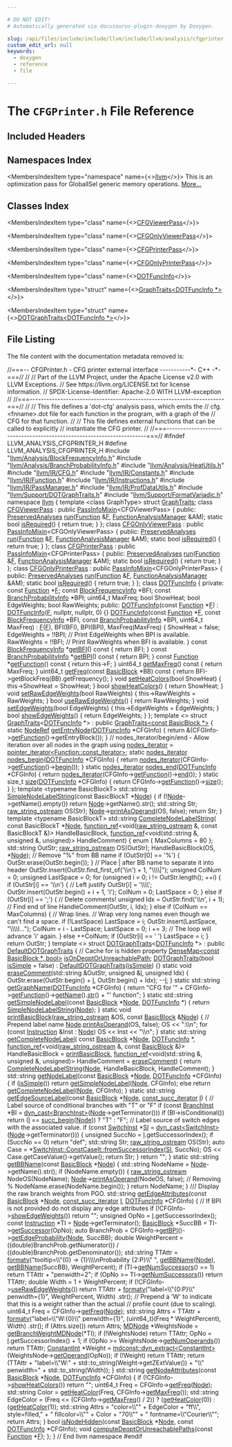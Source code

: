 ```yaml
---

# DO NOT EDIT!
# Automatically generated via docusaurus-plugin-doxygen by Doxygen.

slug: /api/files/include/include/llvm/include/llvm/analysis/cfgprinter-h
custom_edit_url: null
keywords:
  - doxygen
  - reference
  - file

---
```





# The `CFGPrinter.h` File Reference

<DoxygenPage pluginConfig={pluginConfig}>



## Included Headers

<IncludesList>
<IncludesListItem
  filePath="llvm/Analysis/BlockFrequencyInfo.h"
  permalink="/docs/api/files/include/include/llvm/include/llvm/analysis/blockfrequencyinfo-h"
  isLocal="true" />
<IncludesListItem
  filePath="llvm/Analysis/BranchProbabilityInfo.h"
  permalink="/docs/api/files/include/include/llvm/include/llvm/analysis/branchprobabilityinfo-h"
  isLocal="true" />
<IncludesListItem
  filePath="llvm/Analysis/HeatUtils.h"
  permalink="/docs/api/files/include/include/llvm/include/llvm/analysis/heatutils-h"
  isLocal="true" />
<IncludesListItem
  filePath="llvm/IR/CFG.h"
  permalink="/docs/api/files/include/include/llvm/include/llvm/ir/cfg-h"
  isLocal="true" />
<IncludesListItem
  filePath="llvm/IR/Constants.h"
  permalink="/docs/api/files/include/include/llvm/include/llvm/ir/constants-h"
  isLocal="true" />
<IncludesListItem
  filePath="llvm/IR/Function.h"
  permalink="/docs/api/files/include/include/llvm/include/llvm/ir/function-h"
  isLocal="true" />
<IncludesListItem
  filePath="llvm/IR/Instructions.h"
  permalink="/docs/api/files/include/include/llvm/include/llvm/ir/instructions-h"
  isLocal="true" />
<IncludesListItem
  filePath="llvm/IR/PassManager.h"
  permalink="/docs/api/files/include/include/llvm/include/llvm/ir/passmanager-h"
  isLocal="true" />
<IncludesListItem
  filePath="llvm/IR/ProfDataUtils.h"
  permalink="/docs/api/files/include/include/llvm/include/llvm/ir/profdatautils-h"
  isLocal="true" />
<IncludesListItem
  filePath="llvm/Support/DOTGraphTraits.h"
  permalink="/docs/api/files/include/include/llvm/include/llvm/support/dotgraphtraits-h"
  isLocal="true" />
<IncludesListItem
  filePath="llvm/Support/FormatVariadic.h"
  permalink="/docs/api/files/include/include/llvm/include/llvm/support/formatvariadic-h"
  isLocal="true" />
</IncludesList>

## Namespaces Index

<MembersIndex>

<MembersIndexItem
  type="namespace"
  name={<><a href="/docs/api/namespaces/llvm">llvm</a></>}>
This is an optimization pass for GlobalISel generic memory operations. <a href="/docs/api/namespaces/llvm/#details">More...</a>
</MembersIndexItem>

</MembersIndex>

## Classes Index

<MembersIndex>

<MembersIndexItem
  type="class"
  name={<><a href="/docs/api/classes/llvm/cfgviewerpass">CFGViewerPass</a></>}>
</MembersIndexItem>

<MembersIndexItem
  type="class"
  name={<><a href="/docs/api/classes/llvm/cfgonlyviewerpass">CFGOnlyViewerPass</a></>}>
</MembersIndexItem>

<MembersIndexItem
  type="class"
  name={<><a href="/docs/api/classes/llvm/cfgprinterpass">CFGPrinterPass</a></>}>
</MembersIndexItem>

<MembersIndexItem
  type="class"
  name={<><a href="/docs/api/classes/llvm/cfgonlyprinterpass">CFGOnlyPrinterPass</a></>}>
</MembersIndexItem>

<MembersIndexItem
  type="class"
  name={<><a href="/docs/api/classes/llvm/dotfuncinfo">DOTFuncInfo</a></>}>
</MembersIndexItem>

<MembersIndexItem
  type="struct"
  name={<><a href="/docs/api/structs/llvm/graphtraits-55c8cb82503f51812ad190e425a6fd3d">GraphTraits&lt;DOTFuncInfo *&gt;</a></>}>
</MembersIndexItem>

<MembersIndexItem
  type="struct"
  name={<><a href="/docs/api/structs/llvm/dotgraphtraits-55c8cb82503f51812ad190e425a6fd3d">DOTGraphTraits&lt;DOTFuncInfo *&gt;</a></>}>
</MembersIndexItem>

</MembersIndex>


## File Listing

The file content with the documentation metadata removed is:

<ProgramListing>

<Link id="l00001" /><CodeLine lineNumber="1"><Highlight kind="comment">//===-- CFGPrinter.h - CFG printer external interface -----------&#42;- C++ -&#42;-===//</Highlight><Highlight kind="normal"></Highlight></CodeLine>
<Link id="l00002" /><CodeLine lineNumber="2"><Highlight kind="normal"></Highlight><Highlight kind="comment">//</Highlight><Highlight kind="normal"></Highlight></CodeLine>
<Link id="l00003" /><CodeLine lineNumber="3"><Highlight kind="normal"></Highlight><Highlight kind="comment">// Part of the LLVM Project, under the Apache License v2.0 with LLVM Exceptions.</Highlight><Highlight kind="normal"></Highlight></CodeLine>
<Link id="l00004" /><CodeLine lineNumber="4"><Highlight kind="normal"></Highlight><Highlight kind="comment">// See https://llvm.org/LICENSE.txt for license information.</Highlight><Highlight kind="normal"></Highlight></CodeLine>
<Link id="l00005" /><CodeLine lineNumber="5"><Highlight kind="normal"></Highlight><Highlight kind="comment">// SPDX-License-Identifier: Apache-2.0 WITH LLVM-exception</Highlight><Highlight kind="normal"></Highlight></CodeLine>
<Link id="l00006" /><CodeLine lineNumber="6"><Highlight kind="normal"></Highlight><Highlight kind="comment">//</Highlight><Highlight kind="normal"></Highlight></CodeLine>
<Link id="l00007" /><CodeLine lineNumber="7"><Highlight kind="normal"></Highlight><Highlight kind="comment">//===----------------------------------------------------------------------===//</Highlight><Highlight kind="normal"></Highlight></CodeLine>
<Link id="l00008" /><CodeLine lineNumber="8"><Highlight kind="normal"></Highlight><Highlight kind="comment">//</Highlight><Highlight kind="normal"></Highlight></CodeLine>
<Link id="l00009" /><CodeLine lineNumber="9"><Highlight kind="normal"></Highlight><Highlight kind="comment">// This file defines a &#39;dot-cfg&#39; analysis pass, which emits the</Highlight><Highlight kind="normal"></Highlight></CodeLine>
<Link id="l00010" /><CodeLine lineNumber="10"><Highlight kind="normal"></Highlight><Highlight kind="comment">// cfg.&lt;fnname&gt;.dot file for each function in the program, with a graph of the</Highlight><Highlight kind="normal"></Highlight></CodeLine>
<Link id="l00011" /><CodeLine lineNumber="11"><Highlight kind="normal"></Highlight><Highlight kind="comment">// CFG for that function.</Highlight><Highlight kind="normal"></Highlight></CodeLine>
<Link id="l00012" /><CodeLine lineNumber="12"><Highlight kind="normal"></Highlight><Highlight kind="comment">//</Highlight><Highlight kind="normal"></Highlight></CodeLine>
<Link id="l00013" /><CodeLine lineNumber="13"><Highlight kind="normal"></Highlight><Highlight kind="comment">// This file defines external functions that can be called to explicitly</Highlight><Highlight kind="normal"></Highlight></CodeLine>
<Link id="l00014" /><CodeLine lineNumber="14"><Highlight kind="normal"></Highlight><Highlight kind="comment">// instantiate the CFG printer.</Highlight><Highlight kind="normal"></Highlight></CodeLine>
<Link id="l00015" /><CodeLine lineNumber="15"><Highlight kind="normal"></Highlight><Highlight kind="comment">//</Highlight><Highlight kind="normal"></Highlight></CodeLine>
<Link id="l00016" /><CodeLine lineNumber="16"><Highlight kind="normal"></Highlight><Highlight kind="comment">//===----------------------------------------------------------------------===//</Highlight><Highlight kind="normal"></Highlight></CodeLine>
<Link id="l00017" /><CodeLine lineNumber="17"><Highlight kind="normal"></Highlight></CodeLine>
<Link id="l00018" /><CodeLine lineNumber="18"><Highlight kind="normal"></Highlight><Highlight kind="preprocessor">#ifndef LLVM&#95;ANALYSIS&#95;CFGPRINTER&#95;H</Highlight><Highlight kind="normal"></Highlight></CodeLine>
<Link id="l00019" /><CodeLine lineNumber="19"><Highlight kind="normal"></Highlight><Highlight kind="preprocessor">#define LLVM&#95;ANALYSIS&#95;CFGPRINTER&#95;H</Highlight><Highlight kind="normal"></Highlight></CodeLine>
<Link id="l00020" /><CodeLine lineNumber="20"><Highlight kind="normal"></Highlight></CodeLine>
<Link id="l00021" /><CodeLine lineNumber="21"><Highlight kind="normal"></Highlight><Highlight kind="preprocessor">#include &quot;<a href="/docs/api/files/include/include/llvm/include/llvm/analysis/blockfrequencyinfo-h">llvm/Analysis/BlockFrequencyInfo.h</a>&quot;</Highlight><Highlight kind="normal"></Highlight></CodeLine>
<Link id="l00022" /><CodeLine lineNumber="22"><Highlight kind="normal"></Highlight><Highlight kind="preprocessor">#include &quot;<a href="/docs/api/files/include/include/llvm/include/llvm/analysis/branchprobabilityinfo-h">llvm/Analysis/BranchProbabilityInfo.h</a>&quot;</Highlight><Highlight kind="normal"></Highlight></CodeLine>
<Link id="l00023" /><CodeLine lineNumber="23"><Highlight kind="normal"></Highlight><Highlight kind="preprocessor">#include &quot;<a href="/docs/api/files/include/include/llvm/include/llvm/analysis/heatutils-h">llvm/Analysis/HeatUtils.h</a>&quot;</Highlight><Highlight kind="normal"></Highlight></CodeLine>
<Link id="l00024" /><CodeLine lineNumber="24"><Highlight kind="normal"></Highlight><Highlight kind="preprocessor">#include &quot;<a href="/docs/api/files/include/include/llvm/include/llvm/ir/cfg-h">llvm/IR/CFG.h</a>&quot;</Highlight><Highlight kind="normal"></Highlight></CodeLine>
<Link id="l00025" /><CodeLine lineNumber="25"><Highlight kind="normal"></Highlight><Highlight kind="preprocessor">#include &quot;<a href="/docs/api/files/include/include/llvm/include/llvm/ir/constants-h">llvm/IR/Constants.h</a>&quot;</Highlight><Highlight kind="normal"></Highlight></CodeLine>
<Link id="l00026" /><CodeLine lineNumber="26"><Highlight kind="normal"></Highlight><Highlight kind="preprocessor">#include &quot;<a href="/docs/api/files/include/include/llvm/include/llvm/ir/function-h">llvm/IR/Function.h</a>&quot;</Highlight><Highlight kind="normal"></Highlight></CodeLine>
<Link id="l00027" /><CodeLine lineNumber="27"><Highlight kind="normal"></Highlight><Highlight kind="preprocessor">#include &quot;<a href="/docs/api/files/include/include/llvm/include/llvm/ir/instructions-h">llvm/IR/Instructions.h</a>&quot;</Highlight><Highlight kind="normal"></Highlight></CodeLine>
<Link id="l00028" /><CodeLine lineNumber="28"><Highlight kind="normal"></Highlight><Highlight kind="preprocessor">#include &quot;<a href="/docs/api/files/include/include/llvm/include/llvm/ir/passmanager-h">llvm/IR/PassManager.h</a>&quot;</Highlight><Highlight kind="normal"></Highlight></CodeLine>
<Link id="l00029" /><CodeLine lineNumber="29"><Highlight kind="normal"></Highlight><Highlight kind="preprocessor">#include &quot;<a href="/docs/api/files/include/include/llvm/include/llvm/ir/profdatautils-h">llvm/IR/ProfDataUtils.h</a>&quot;</Highlight><Highlight kind="normal"></Highlight></CodeLine>
<Link id="l00030" /><CodeLine lineNumber="30"><Highlight kind="normal"></Highlight><Highlight kind="preprocessor">#include &quot;<a href="/docs/api/files/include/include/llvm/include/llvm/support/dotgraphtraits-h">llvm/Support/DOTGraphTraits.h</a>&quot;</Highlight><Highlight kind="normal"></Highlight></CodeLine>
<Link id="l00031" /><CodeLine lineNumber="31"><Highlight kind="normal"></Highlight><Highlight kind="preprocessor">#include &quot;<a href="/docs/api/files/include/include/llvm/include/llvm/support/formatvariadic-h">llvm/Support/FormatVariadic.h</a>&quot;</Highlight><Highlight kind="normal"></Highlight></CodeLine>
<Link id="l00032" /><CodeLine lineNumber="32"><Highlight kind="normal"></Highlight></CodeLine>
<Link id="l00033" /><CodeLine lineNumber="33"><Highlight kind="normal"></Highlight><Highlight kind="keyword">namespace </Highlight><Highlight kind="normal"><a href="/docs/api/namespaces/llvm">llvm</a> &#123;</Highlight></CodeLine>
<Link id="l00034" /><CodeLine lineNumber="34"><Highlight kind="normal"></Highlight><Highlight kind="keyword">template</Highlight><Highlight kind="normal"> &lt;</Highlight><Highlight kind="keyword">class</Highlight><Highlight kind="normal"> GraphType&gt; </Highlight><Highlight kind="keyword">struct </Highlight><Highlight kind="normal"><a href="/docs/api/structs/llvm/graphtraits">GraphTraits</a>;</Highlight></CodeLine>
<Link id="l00035" /><CodeLine lineNumber="35" lineLink="/docs/api/classes/llvm/cfgviewerpass"><Highlight kind="normal"></Highlight><Highlight kind="keyword">class </Highlight><Highlight kind="normal"><a href="/docs/api/classes/llvm/cfgviewerpass">CFGViewerPass</a> : </Highlight><Highlight kind="keyword">public</Highlight><Highlight kind="normal"> <a href="/docs/api/structs/llvm/passinfomixin">PassInfoMixin</a>&lt;CFGViewerPass&gt; &#123;</Highlight></CodeLine>
<Link id="l00036" /><CodeLine lineNumber="36"><Highlight kind="normal"></Highlight><Highlight kind="keyword">public</Highlight><Highlight kind="normal">:</Highlight></CodeLine>
<Link id="l00037" /><CodeLine lineNumber="37"><Highlight kind="normal">  <a href="/docs/api/classes/llvm/preservedanalyses">PreservedAnalyses</a> <a href="/docs/api/classes/llvm/cfgviewerpass/#a4ec76f0493f0ee9679e2a15343680ccf">run</a>(<a href="/docs/api/classes/llvm/function">Function</a> &amp;<a href="/docs/api/files/lib/lib/support/md5-cpp/#a96d73bbd7af15cb1fc38c3f4a3bd82e9">F</a>, <a href="/docs/api/namespaces/llvm/#adce09a5a0de0e3177eb00e932734af2f">FunctionAnalysisManager</a> &amp;AM);</Highlight></CodeLine>
<Link id="l00038" /><CodeLine lineNumber="38" lineLink="/docs/api/classes/llvm/cfgviewerpass/#a62d7af692485d7533d41bc36e6f10109"><Highlight kind="normal">  </Highlight><Highlight kind="keyword">static</Highlight><Highlight kind="normal"> </Highlight><Highlight kind="keywordtype">bool</Highlight><Highlight kind="normal"> <a href="/docs/api/classes/llvm/cfgviewerpass/#a62d7af692485d7533d41bc36e6f10109">isRequired</a>() &#123; </Highlight><Highlight kind="keywordflow">return</Highlight><Highlight kind="normal"> </Highlight><Highlight kind="keyword">true</Highlight><Highlight kind="normal">; &#125;</Highlight></CodeLine>
<Link id="l00039" /><CodeLine lineNumber="39"><Highlight kind="normal">&#125;;</Highlight></CodeLine>
<Link id="l00040" /><CodeLine lineNumber="40"><Highlight kind="normal"></Highlight></CodeLine>
<Link id="l00041" /><CodeLine lineNumber="41" lineLink="/docs/api/classes/llvm/cfgonlyviewerpass"><Highlight kind="normal"></Highlight><Highlight kind="keyword">class </Highlight><Highlight kind="normal"><a href="/docs/api/classes/llvm/cfgonlyviewerpass">CFGOnlyViewerPass</a> : </Highlight><Highlight kind="keyword">public</Highlight><Highlight kind="normal"> <a href="/docs/api/structs/llvm/passinfomixin">PassInfoMixin</a>&lt;CFGOnlyViewerPass&gt; &#123;</Highlight></CodeLine>
<Link id="l00042" /><CodeLine lineNumber="42"><Highlight kind="normal"></Highlight><Highlight kind="keyword">public</Highlight><Highlight kind="normal">:</Highlight></CodeLine>
<Link id="l00043" /><CodeLine lineNumber="43"><Highlight kind="normal">  <a href="/docs/api/classes/llvm/preservedanalyses">PreservedAnalyses</a> <a href="/docs/api/classes/llvm/cfgonlyviewerpass/#a2c9830e7108892805b14bca50f644d0c">run</a>(<a href="/docs/api/classes/llvm/function">Function</a> &amp;<a href="/docs/api/files/lib/lib/support/md5-cpp/#a96d73bbd7af15cb1fc38c3f4a3bd82e9">F</a>, <a href="/docs/api/namespaces/llvm/#adce09a5a0de0e3177eb00e932734af2f">FunctionAnalysisManager</a> &amp;AM);</Highlight></CodeLine>
<Link id="l00044" /><CodeLine lineNumber="44" lineLink="/docs/api/classes/llvm/cfgonlyviewerpass/#a81a0814f7e86d6776bd62253a1f4193a"><Highlight kind="normal">  </Highlight><Highlight kind="keyword">static</Highlight><Highlight kind="normal"> </Highlight><Highlight kind="keywordtype">bool</Highlight><Highlight kind="normal"> <a href="/docs/api/classes/llvm/cfgonlyviewerpass/#a81a0814f7e86d6776bd62253a1f4193a">isRequired</a>() &#123; </Highlight><Highlight kind="keywordflow">return</Highlight><Highlight kind="normal"> </Highlight><Highlight kind="keyword">true</Highlight><Highlight kind="normal">; &#125;</Highlight></CodeLine>
<Link id="l00045" /><CodeLine lineNumber="45"><Highlight kind="normal">&#125;;</Highlight></CodeLine>
<Link id="l00046" /><CodeLine lineNumber="46"><Highlight kind="normal"></Highlight></CodeLine>
<Link id="l00047" /><CodeLine lineNumber="47" lineLink="/docs/api/classes/llvm/cfgprinterpass"><Highlight kind="normal"></Highlight><Highlight kind="keyword">class </Highlight><Highlight kind="normal"><a href="/docs/api/classes/llvm/cfgprinterpass">CFGPrinterPass</a> : </Highlight><Highlight kind="keyword">public</Highlight><Highlight kind="normal"> <a href="/docs/api/structs/llvm/passinfomixin">PassInfoMixin</a>&lt;CFGPrinterPass&gt; &#123;</Highlight></CodeLine>
<Link id="l00048" /><CodeLine lineNumber="48"><Highlight kind="normal"></Highlight><Highlight kind="keyword">public</Highlight><Highlight kind="normal">:</Highlight></CodeLine>
<Link id="l00049" /><CodeLine lineNumber="49"><Highlight kind="normal">  <a href="/docs/api/classes/llvm/preservedanalyses">PreservedAnalyses</a> <a href="/docs/api/classes/llvm/cfgprinterpass/#a4d6be8adf1d7c561f9a47831f910fd91">run</a>(<a href="/docs/api/classes/llvm/function">Function</a> &amp;<a href="/docs/api/files/lib/lib/support/md5-cpp/#a96d73bbd7af15cb1fc38c3f4a3bd82e9">F</a>, <a href="/docs/api/namespaces/llvm/#adce09a5a0de0e3177eb00e932734af2f">FunctionAnalysisManager</a> &amp;AM);</Highlight></CodeLine>
<Link id="l00050" /><CodeLine lineNumber="50" lineLink="/docs/api/classes/llvm/cfgprinterpass/#a16151d99fd61d5cedc89904018e74ed5"><Highlight kind="normal">  </Highlight><Highlight kind="keyword">static</Highlight><Highlight kind="normal"> </Highlight><Highlight kind="keywordtype">bool</Highlight><Highlight kind="normal"> <a href="/docs/api/classes/llvm/cfgprinterpass/#a16151d99fd61d5cedc89904018e74ed5">isRequired</a>() &#123; </Highlight><Highlight kind="keywordflow">return</Highlight><Highlight kind="normal"> </Highlight><Highlight kind="keyword">true</Highlight><Highlight kind="normal">; &#125;</Highlight></CodeLine>
<Link id="l00051" /><CodeLine lineNumber="51"><Highlight kind="normal">&#125;;</Highlight></CodeLine>
<Link id="l00052" /><CodeLine lineNumber="52"><Highlight kind="normal"></Highlight></CodeLine>
<Link id="l00053" /><CodeLine lineNumber="53" lineLink="/docs/api/classes/llvm/cfgonlyprinterpass"><Highlight kind="normal"></Highlight><Highlight kind="keyword">class </Highlight><Highlight kind="normal"><a href="/docs/api/classes/llvm/cfgonlyprinterpass">CFGOnlyPrinterPass</a> : </Highlight><Highlight kind="keyword">public</Highlight><Highlight kind="normal"> <a href="/docs/api/structs/llvm/passinfomixin">PassInfoMixin</a>&lt;CFGOnlyPrinterPass&gt; &#123;</Highlight></CodeLine>
<Link id="l00054" /><CodeLine lineNumber="54"><Highlight kind="normal"></Highlight><Highlight kind="keyword">public</Highlight><Highlight kind="normal">:</Highlight></CodeLine>
<Link id="l00055" /><CodeLine lineNumber="55"><Highlight kind="normal">  <a href="/docs/api/classes/llvm/preservedanalyses">PreservedAnalyses</a> <a href="/docs/api/classes/llvm/cfgonlyprinterpass/#af4633166ee31522ede36144c2cadde39">run</a>(<a href="/docs/api/classes/llvm/function">Function</a> &amp;<a href="/docs/api/files/lib/lib/support/md5-cpp/#a96d73bbd7af15cb1fc38c3f4a3bd82e9">F</a>, <a href="/docs/api/namespaces/llvm/#adce09a5a0de0e3177eb00e932734af2f">FunctionAnalysisManager</a> &amp;AM);</Highlight></CodeLine>
<Link id="l00056" /><CodeLine lineNumber="56" lineLink="/docs/api/classes/llvm/cfgonlyprinterpass/#a94b60749995683aababee0e232e4b1b1"><Highlight kind="normal">  </Highlight><Highlight kind="keyword">static</Highlight><Highlight kind="normal"> </Highlight><Highlight kind="keywordtype">bool</Highlight><Highlight kind="normal"> <a href="/docs/api/classes/llvm/cfgonlyprinterpass/#a94b60749995683aababee0e232e4b1b1">isRequired</a>() &#123; </Highlight><Highlight kind="keywordflow">return</Highlight><Highlight kind="normal"> </Highlight><Highlight kind="keyword">true</Highlight><Highlight kind="normal">; &#125;</Highlight></CodeLine>
<Link id="l00057" /><CodeLine lineNumber="57"><Highlight kind="normal">&#125;;</Highlight></CodeLine>
<Link id="l00058" /><CodeLine lineNumber="58"><Highlight kind="normal"></Highlight></CodeLine>
<Link id="l00059" /><CodeLine lineNumber="59" lineLink="/docs/api/classes/llvm/dotfuncinfo"><Highlight kind="normal"></Highlight><Highlight kind="keyword">class </Highlight><Highlight kind="normal"><a href="/docs/api/classes/llvm/dotfuncinfo/#a35106b01a7fe7123c09344683161c6df">DOTFuncInfo</a> &#123;</Highlight></CodeLine>
<Link id="l00060" /><CodeLine lineNumber="60"><Highlight kind="normal"></Highlight><Highlight kind="keyword">private</Highlight><Highlight kind="normal">:</Highlight></CodeLine>
<Link id="l00061" /><CodeLine lineNumber="61"><Highlight kind="normal">  </Highlight><Highlight kind="keyword">const</Highlight><Highlight kind="normal"> <a href="/docs/api/classes/llvm/function">Function</a> &#42;<a href="/docs/api/files/lib/lib/support/md5-cpp/#a96d73bbd7af15cb1fc38c3f4a3bd82e9">F</a>;</Highlight></CodeLine>
<Link id="l00062" /><CodeLine lineNumber="62"><Highlight kind="normal">  </Highlight><Highlight kind="keyword">const</Highlight><Highlight kind="normal"> <a href="/docs/api/classes/llvm/blockfrequencyinfo">BlockFrequencyInfo</a> &#42;BFI;</Highlight></CodeLine>
<Link id="l00063" /><CodeLine lineNumber="63"><Highlight kind="normal">  </Highlight><Highlight kind="keyword">const</Highlight><Highlight kind="normal"> <a href="/docs/api/classes/llvm/branchprobabilityinfo">BranchProbabilityInfo</a> &#42;BPI;</Highlight></CodeLine>
<Link id="l00064" /><CodeLine lineNumber="64"><Highlight kind="normal">  uint64&#95;t MaxFreq;</Highlight></CodeLine>
<Link id="l00065" /><CodeLine lineNumber="65"><Highlight kind="normal">  </Highlight><Highlight kind="keywordtype">bool</Highlight><Highlight kind="normal"> ShowHeat;</Highlight></CodeLine>
<Link id="l00066" /><CodeLine lineNumber="66"><Highlight kind="normal">  </Highlight><Highlight kind="keywordtype">bool</Highlight><Highlight kind="normal"> EdgeWeights;</Highlight></CodeLine>
<Link id="l00067" /><CodeLine lineNumber="67"><Highlight kind="normal">  </Highlight><Highlight kind="keywordtype">bool</Highlight><Highlight kind="normal"> RawWeights;</Highlight></CodeLine>
<Link id="l00068" /><CodeLine lineNumber="68"><Highlight kind="normal"></Highlight></CodeLine>
<Link id="l00069" /><CodeLine lineNumber="69"><Highlight kind="normal"></Highlight><Highlight kind="keyword">public</Highlight><Highlight kind="normal">:</Highlight></CodeLine>
<Link id="l00070" /><CodeLine lineNumber="70" lineLink="/docs/api/classes/llvm/dotfuncinfo/#a35106b01a7fe7123c09344683161c6df"><Highlight kind="normal">  <a href="/docs/api/classes/llvm/dotfuncinfo/#a35106b01a7fe7123c09344683161c6df">DOTFuncInfo</a>(</Highlight><Highlight kind="keyword">const</Highlight><Highlight kind="normal"> <a href="/docs/api/classes/llvm/function">Function</a> &#42;<a href="/docs/api/files/lib/lib/support/md5-cpp/#a96d73bbd7af15cb1fc38c3f4a3bd82e9">F</a>) : <a href="/docs/api/classes/llvm/dotfuncinfo/#a35106b01a7fe7123c09344683161c6df">DOTFuncInfo</a>(<a href="/docs/api/files/lib/lib/support/md5-cpp/#a96d73bbd7af15cb1fc38c3f4a3bd82e9">F</a>, nullptr, nullptr, 0) &#123;&#125;</Highlight></CodeLine>
<Link id="l00071" /><CodeLine lineNumber="71"><Highlight kind="normal"></Highlight></CodeLine>
<Link id="l00072" /><CodeLine lineNumber="72" lineLink="/docs/api/classes/llvm/dotfuncinfo/#a1f6c2dcae67a3543d0b421531a95dfb0"><Highlight kind="normal">  <a href="/docs/api/classes/llvm/dotfuncinfo/#a1f6c2dcae67a3543d0b421531a95dfb0">DOTFuncInfo</a>(</Highlight><Highlight kind="keyword">const</Highlight><Highlight kind="normal"> <a href="/docs/api/classes/llvm/function">Function</a> &#42;<a href="/docs/api/files/lib/lib/support/md5-cpp/#a96d73bbd7af15cb1fc38c3f4a3bd82e9">F</a>, </Highlight><Highlight kind="keyword">const</Highlight><Highlight kind="normal"> <a href="/docs/api/classes/llvm/blockfrequencyinfo">BlockFrequencyInfo</a> &#42;BFI,</Highlight></CodeLine>
<Link id="l00073" /><CodeLine lineNumber="73"><Highlight kind="normal">              </Highlight><Highlight kind="keyword">const</Highlight><Highlight kind="normal"> <a href="/docs/api/classes/llvm/branchprobabilityinfo">BranchProbabilityInfo</a> &#42;BPI, uint64&#95;t MaxFreq)</Highlight></CodeLine>
<Link id="l00074" /><CodeLine lineNumber="74"><Highlight kind="normal">      : <a href="/docs/api/files/lib/lib/support/md5-cpp/#a96d73bbd7af15cb1fc38c3f4a3bd82e9">F</a>(<a href="/docs/api/files/lib/lib/support/md5-cpp/#a96d73bbd7af15cb1fc38c3f4a3bd82e9">F</a>), BFI(BFI), BPI(BPI), MaxFreq(MaxFreq) &#123;</Highlight></CodeLine>
<Link id="l00075" /><CodeLine lineNumber="75"><Highlight kind="normal">    ShowHeat = </Highlight><Highlight kind="keyword">false</Highlight><Highlight kind="normal">;</Highlight></CodeLine>
<Link id="l00076" /><CodeLine lineNumber="76"><Highlight kind="normal">    EdgeWeights = !!BPI; </Highlight><Highlight kind="comment">// Print EdgeWeights when BPI is available.</Highlight><Highlight kind="normal"></Highlight></CodeLine>
<Link id="l00077" /><CodeLine lineNumber="77"><Highlight kind="normal">    RawWeights = !!BFI;  </Highlight><Highlight kind="comment">// Print RawWeights when BFI is available.</Highlight><Highlight kind="normal"></Highlight></CodeLine>
<Link id="l00078" /><CodeLine lineNumber="78"><Highlight kind="normal">  &#125;</Highlight></CodeLine>
<Link id="l00079" /><CodeLine lineNumber="79"><Highlight kind="normal"></Highlight></CodeLine>
<Link id="l00080" /><CodeLine lineNumber="80" lineLink="/docs/api/classes/llvm/dotfuncinfo/#ab48c33978dc8446695ff2ec6285013ef"><Highlight kind="normal">  </Highlight><Highlight kind="keyword">const</Highlight><Highlight kind="normal"> <a href="/docs/api/classes/llvm/blockfrequencyinfo">BlockFrequencyInfo</a> &#42;<a href="/docs/api/classes/llvm/dotfuncinfo/#ab48c33978dc8446695ff2ec6285013ef">getBFI</a>()</Highlight><Highlight kind="keyword"> const </Highlight><Highlight kind="normal">&#123; </Highlight><Highlight kind="keywordflow">return</Highlight><Highlight kind="normal"> BFI; &#125;</Highlight></CodeLine>
<Link id="l00081" /><CodeLine lineNumber="81"><Highlight kind="normal"></Highlight></CodeLine>
<Link id="l00082" /><CodeLine lineNumber="82" lineLink="/docs/api/classes/llvm/dotfuncinfo/#a6ec434a232fa535d8a7742f996335c7c"><Highlight kind="normal">  </Highlight><Highlight kind="keyword">const</Highlight><Highlight kind="normal"> <a href="/docs/api/classes/llvm/branchprobabilityinfo">BranchProbabilityInfo</a> &#42;<a href="/docs/api/classes/llvm/dotfuncinfo/#a6ec434a232fa535d8a7742f996335c7c">getBPI</a>()</Highlight><Highlight kind="keyword"> const </Highlight><Highlight kind="normal">&#123; </Highlight><Highlight kind="keywordflow">return</Highlight><Highlight kind="normal"> BPI; &#125;</Highlight></CodeLine>
<Link id="l00083" /><CodeLine lineNumber="83"><Highlight kind="normal"></Highlight></CodeLine>
<Link id="l00084" /><CodeLine lineNumber="84" lineLink="/docs/api/classes/llvm/dotfuncinfo/#ab29244479559a63048450afda5f9e631"><Highlight kind="normal">  </Highlight><Highlight kind="keyword">const</Highlight><Highlight kind="normal"> <a href="/docs/api/classes/llvm/function">Function</a> &#42;<a href="/docs/api/classes/llvm/dotfuncinfo/#ab29244479559a63048450afda5f9e631">getFunction</a>()</Highlight><Highlight kind="keyword"> const </Highlight><Highlight kind="normal">&#123; </Highlight><Highlight kind="keywordflow">return</Highlight><Highlight kind="normal"> this-&gt;F; &#125;</Highlight></CodeLine>
<Link id="l00085" /><CodeLine lineNumber="85"><Highlight kind="normal"></Highlight></CodeLine>
<Link id="l00086" /><CodeLine lineNumber="86" lineLink="/docs/api/classes/llvm/dotfuncinfo/#a1fa569be4ec01a302a7955b487811685"><Highlight kind="normal">  uint64&#95;t <a href="/docs/api/classes/llvm/dotfuncinfo/#a1fa569be4ec01a302a7955b487811685">getMaxFreq</a>()</Highlight><Highlight kind="keyword"> const </Highlight><Highlight kind="normal">&#123; </Highlight><Highlight kind="keywordflow">return</Highlight><Highlight kind="normal"> MaxFreq; &#125;</Highlight></CodeLine>
<Link id="l00087" /><CodeLine lineNumber="87"><Highlight kind="normal"></Highlight></CodeLine>
<Link id="l00088" /><CodeLine lineNumber="88" lineLink="/docs/api/classes/llvm/dotfuncinfo/#a371d6f2c316aa7f48f477a3d3d9fa878"><Highlight kind="normal">  uint64&#95;t <a href="/docs/api/classes/llvm/dotfuncinfo/#a371d6f2c316aa7f48f477a3d3d9fa878">getFreq</a>(</Highlight><Highlight kind="keyword">const</Highlight><Highlight kind="normal"> <a href="/docs/api/classes/llvm/basicblock">BasicBlock</a> &#42;BB)</Highlight><Highlight kind="keyword"> const </Highlight><Highlight kind="normal">&#123;</Highlight></CodeLine>
<Link id="l00089" /><CodeLine lineNumber="89"><Highlight kind="normal">    </Highlight><Highlight kind="keywordflow">return</Highlight><Highlight kind="normal"> BFI-&gt;getBlockFreq(BB).getFrequency();</Highlight></CodeLine>
<Link id="l00090" /><CodeLine lineNumber="90"><Highlight kind="normal">  &#125;</Highlight></CodeLine>
<Link id="l00091" /><CodeLine lineNumber="91"><Highlight kind="normal"></Highlight></CodeLine>
<Link id="l00092" /><CodeLine lineNumber="92" lineLink="/docs/api/classes/llvm/dotfuncinfo/#af503c0a790086f6341688e47638e04c1"><Highlight kind="normal">  </Highlight><Highlight kind="keywordtype">void</Highlight><Highlight kind="normal"> <a href="/docs/api/classes/llvm/dotfuncinfo/#af503c0a790086f6341688e47638e04c1">setHeatColors</a>(</Highlight><Highlight kind="keywordtype">bool</Highlight><Highlight kind="normal"> ShowHeat) &#123; this-&gt;ShowHeat = ShowHeat; &#125;</Highlight></CodeLine>
<Link id="l00093" /><CodeLine lineNumber="93"><Highlight kind="normal"></Highlight></CodeLine>
<Link id="l00094" /><CodeLine lineNumber="94" lineLink="/docs/api/classes/llvm/dotfuncinfo/#a7f87ca50f46c29e9e9db5dd3a1177815"><Highlight kind="normal">  </Highlight><Highlight kind="keywordtype">bool</Highlight><Highlight kind="normal"> <a href="/docs/api/classes/llvm/dotfuncinfo/#a7f87ca50f46c29e9e9db5dd3a1177815">showHeatColors</a>() &#123; </Highlight><Highlight kind="keywordflow">return</Highlight><Highlight kind="normal"> ShowHeat; &#125;</Highlight></CodeLine>
<Link id="l00095" /><CodeLine lineNumber="95"><Highlight kind="normal"></Highlight></CodeLine>
<Link id="l00096" /><CodeLine lineNumber="96" lineLink="/docs/api/classes/llvm/dotfuncinfo/#a18dc9beb2545dc39e8212b759f131dd4"><Highlight kind="normal">  </Highlight><Highlight kind="keywordtype">void</Highlight><Highlight kind="normal"> <a href="/docs/api/classes/llvm/dotfuncinfo/#a18dc9beb2545dc39e8212b759f131dd4">setRawEdgeWeights</a>(</Highlight><Highlight kind="keywordtype">bool</Highlight><Highlight kind="normal"> RawWeights) &#123; this-&gt;RawWeights = RawWeights; &#125;</Highlight></CodeLine>
<Link id="l00097" /><CodeLine lineNumber="97"><Highlight kind="normal"></Highlight></CodeLine>
<Link id="l00098" /><CodeLine lineNumber="98" lineLink="/docs/api/classes/llvm/dotfuncinfo/#ab274e40835dd61f68d1dfb3223627543"><Highlight kind="normal">  </Highlight><Highlight kind="keywordtype">bool</Highlight><Highlight kind="normal"> <a href="/docs/api/classes/llvm/dotfuncinfo/#ab274e40835dd61f68d1dfb3223627543">useRawEdgeWeights</a>() &#123; </Highlight><Highlight kind="keywordflow">return</Highlight><Highlight kind="normal"> RawWeights; &#125;</Highlight></CodeLine>
<Link id="l00099" /><CodeLine lineNumber="99"><Highlight kind="normal"></Highlight></CodeLine>
<Link id="l00100" /><CodeLine lineNumber="100" lineLink="/docs/api/classes/llvm/dotfuncinfo/#a2a757729325ef944bc08880a87b42356"><Highlight kind="normal">  </Highlight><Highlight kind="keywordtype">void</Highlight><Highlight kind="normal"> <a href="/docs/api/classes/llvm/dotfuncinfo/#a2a757729325ef944bc08880a87b42356">setEdgeWeights</a>(</Highlight><Highlight kind="keywordtype">bool</Highlight><Highlight kind="normal"> EdgeWeights) &#123; this-&gt;EdgeWeights = EdgeWeights; &#125;</Highlight></CodeLine>
<Link id="l00101" /><CodeLine lineNumber="101"><Highlight kind="normal"></Highlight></CodeLine>
<Link id="l00102" /><CodeLine lineNumber="102" lineLink="/docs/api/classes/llvm/dotfuncinfo/#a6ee6a45f7ecb4f52bef20c87b41e599d"><Highlight kind="normal">  </Highlight><Highlight kind="keywordtype">bool</Highlight><Highlight kind="normal"> <a href="/docs/api/classes/llvm/dotfuncinfo/#a6ee6a45f7ecb4f52bef20c87b41e599d">showEdgeWeights</a>() &#123; </Highlight><Highlight kind="keywordflow">return</Highlight><Highlight kind="normal"> EdgeWeights; &#125;</Highlight></CodeLine>
<Link id="l00103" /><CodeLine lineNumber="103"><Highlight kind="normal">&#125;;</Highlight></CodeLine>
<Link id="l00104" /><CodeLine lineNumber="104"><Highlight kind="normal"></Highlight></CodeLine>
<Link id="l00105" /><CodeLine lineNumber="105"><Highlight kind="normal"></Highlight><Highlight kind="keyword">template</Highlight><Highlight kind="normal"> &lt;&gt;</Highlight></CodeLine>
<Link id="l00106" /><CodeLine lineNumber="106" lineLink="/docs/api/structs/llvm/graphtraits-55c8cb82503f51812ad190e425a6fd3d"><Highlight kind="normal"></Highlight><Highlight kind="keyword">struct </Highlight><Highlight kind="normal"><a href="/docs/api/structs/llvm/graphtraits">GraphTraits</a>&lt;<a href="/docs/api/classes/llvm/dotfuncinfo">DOTFuncInfo</a> &#42;&gt; : </Highlight><Highlight kind="keyword">public</Highlight><Highlight kind="normal"> <a href="/docs/api/structs/llvm/graphtraits">GraphTraits&lt;const BasicBlock &#42;&gt;</a> &#123;</Highlight></CodeLine>
<Link id="l00107" /><CodeLine lineNumber="107" lineLink="/docs/api/structs/llvm/graphtraits-55c8cb82503f51812ad190e425a6fd3d/#af1c3b821e0c6fb6cf88087f87a2d6b42"><Highlight kind="normal">  </Highlight><Highlight kind="keyword">static</Highlight><Highlight kind="normal"> <a href="/docs/api/structs/llvm/graphtraits/#a741f7d63af17a7bd0bcf63f68e8658bd">NodeRef</a> <a href="/docs/api/structs/llvm/graphtraits-55c8cb82503f51812ad190e425a6fd3d/#af1c3b821e0c6fb6cf88087f87a2d6b42">getEntryNode</a>(<a href="/docs/api/classes/llvm/dotfuncinfo">DOTFuncInfo</a> &#42;CFGInfo) &#123;</Highlight></CodeLine>
<Link id="l00108" /><CodeLine lineNumber="108"><Highlight kind="normal">    </Highlight><Highlight kind="keywordflow">return</Highlight><Highlight kind="normal"> &amp;(CFGInfo-&gt;<a href="/docs/api/classes/llvm/dotfuncinfo/#ab29244479559a63048450afda5f9e631">getFunction</a>()-&gt;getEntryBlock());</Highlight></CodeLine>
<Link id="l00109" /><CodeLine lineNumber="109"><Highlight kind="normal">  &#125;</Highlight></CodeLine>
<Link id="l00110" /><CodeLine lineNumber="110"><Highlight kind="normal"></Highlight></CodeLine>
<Link id="l00111" /><CodeLine lineNumber="111"><Highlight kind="normal">  </Highlight><Highlight kind="comment">// nodes&#95;iterator/begin/end - Allow iteration over all nodes in the graph</Highlight><Highlight kind="normal"></Highlight></CodeLine>
<Link id="l00112" /><CodeLine lineNumber="112" lineLink="/docs/api/structs/llvm/graphtraits-55c8cb82503f51812ad190e425a6fd3d/#adbbd84d6d6d88651f19e5c04b141e87c"><Highlight kind="normal">  </Highlight><Highlight kind="keyword">using </Highlight><Highlight kind="normal"><a href="/docs/api/structs/llvm/graphtraits-55c8cb82503f51812ad190e425a6fd3d/#adbbd84d6d6d88651f19e5c04b141e87c">nodes&#95;iterator</a> = <a href="/docs/api/classes/llvm/pointer-iterator">pointer&#95;iterator&lt;Function::const&#95;iterator&gt;</a>;</Highlight></CodeLine>
<Link id="l00113" /><CodeLine lineNumber="113"><Highlight kind="normal"></Highlight></CodeLine>
<Link id="l00114" /><CodeLine lineNumber="114" lineLink="/docs/api/structs/llvm/graphtraits-55c8cb82503f51812ad190e425a6fd3d/#a62600d14a86e8b536fb61bd700ed49f6"><Highlight kind="normal">  </Highlight><Highlight kind="keyword">static</Highlight><Highlight kind="normal"> <a href="/docs/api/structs/llvm/graphtraits-55c8cb82503f51812ad190e425a6fd3d/#adbbd84d6d6d88651f19e5c04b141e87c">nodes&#95;iterator</a> <a href="/docs/api/structs/llvm/graphtraits-55c8cb82503f51812ad190e425a6fd3d/#a62600d14a86e8b536fb61bd700ed49f6">nodes&#95;begin</a>(<a href="/docs/api/classes/llvm/dotfuncinfo">DOTFuncInfo</a> &#42;CFGInfo) &#123;</Highlight></CodeLine>
<Link id="l00115" /><CodeLine lineNumber="115"><Highlight kind="normal">    </Highlight><Highlight kind="keywordflow">return</Highlight><Highlight kind="normal"> <a href="/docs/api/structs/llvm/graphtraits-55c8cb82503f51812ad190e425a6fd3d/#adbbd84d6d6d88651f19e5c04b141e87c">nodes&#95;iterator</a>(CFGInfo-&gt;<a href="/docs/api/classes/llvm/dotfuncinfo/#ab29244479559a63048450afda5f9e631">getFunction</a>()-&gt;<a href="/docs/api/classes/llvm/function/#a88a5e60837674780a9d812d661897ac5">begin</a>());</Highlight></CodeLine>
<Link id="l00116" /><CodeLine lineNumber="116"><Highlight kind="normal">  &#125;</Highlight></CodeLine>
<Link id="l00117" /><CodeLine lineNumber="117"><Highlight kind="normal"></Highlight></CodeLine>
<Link id="l00118" /><CodeLine lineNumber="118" lineLink="/docs/api/structs/llvm/graphtraits-55c8cb82503f51812ad190e425a6fd3d/#af7c73b3a82d23f5fff32e4bcf785b915"><Highlight kind="normal">  </Highlight><Highlight kind="keyword">static</Highlight><Highlight kind="normal"> <a href="/docs/api/structs/llvm/graphtraits-55c8cb82503f51812ad190e425a6fd3d/#adbbd84d6d6d88651f19e5c04b141e87c">nodes&#95;iterator</a> <a href="/docs/api/structs/llvm/graphtraits-55c8cb82503f51812ad190e425a6fd3d/#af7c73b3a82d23f5fff32e4bcf785b915">nodes&#95;end</a>(<a href="/docs/api/classes/llvm/dotfuncinfo">DOTFuncInfo</a> &#42;CFGInfo) &#123;</Highlight></CodeLine>
<Link id="l00119" /><CodeLine lineNumber="119"><Highlight kind="normal">    </Highlight><Highlight kind="keywordflow">return</Highlight><Highlight kind="normal"> <a href="/docs/api/structs/llvm/graphtraits-55c8cb82503f51812ad190e425a6fd3d/#adbbd84d6d6d88651f19e5c04b141e87c">nodes&#95;iterator</a>(CFGInfo-&gt;<a href="/docs/api/classes/llvm/dotfuncinfo/#ab29244479559a63048450afda5f9e631">getFunction</a>()-&gt;<a href="/docs/api/classes/llvm/function/#ae4ca2261b8b901e415fda7feac5051ea">end</a>());</Highlight></CodeLine>
<Link id="l00120" /><CodeLine lineNumber="120"><Highlight kind="normal">  &#125;</Highlight></CodeLine>
<Link id="l00121" /><CodeLine lineNumber="121"><Highlight kind="normal"></Highlight></CodeLine>
<Link id="l00122" /><CodeLine lineNumber="122" lineLink="/docs/api/structs/llvm/graphtraits-55c8cb82503f51812ad190e425a6fd3d/#a786bf81e71569fbb4a959698bc1fd2b2"><Highlight kind="normal">  </Highlight><Highlight kind="keyword">static</Highlight><Highlight kind="normal"> </Highlight><Highlight kind="keywordtype">size&#95;t</Highlight><Highlight kind="normal"> <a href="/docs/api/structs/llvm/graphtraits-55c8cb82503f51812ad190e425a6fd3d/#a786bf81e71569fbb4a959698bc1fd2b2">size</a>(<a href="/docs/api/classes/llvm/dotfuncinfo">DOTFuncInfo</a> &#42;CFGInfo) &#123;</Highlight></CodeLine>
<Link id="l00123" /><CodeLine lineNumber="123"><Highlight kind="normal">    </Highlight><Highlight kind="keywordflow">return</Highlight><Highlight kind="normal"> CFGInfo-&gt;<a href="/docs/api/classes/llvm/dotfuncinfo/#ab29244479559a63048450afda5f9e631">getFunction</a>()-&gt;<a href="/docs/api/classes/llvm/function/#a969eb757b1e43b455d4a8d0f603e695b">size</a>();</Highlight></CodeLine>
<Link id="l00124" /><CodeLine lineNumber="124"><Highlight kind="normal">  &#125;</Highlight></CodeLine>
<Link id="l00125" /><CodeLine lineNumber="125"><Highlight kind="normal">&#125;;</Highlight></CodeLine>
<Link id="l00126" /><CodeLine lineNumber="126"><Highlight kind="normal"></Highlight></CodeLine>
<Link id="l00127" /><CodeLine lineNumber="127"><Highlight kind="normal"></Highlight><Highlight kind="keyword">template</Highlight><Highlight kind="normal"> &lt;</Highlight><Highlight kind="keyword">typename</Highlight><Highlight kind="normal"> BasicBlockT&gt;</Highlight></CodeLine>
<Link id="l00128" /><CodeLine lineNumber="128" lineLink="/docs/api/namespaces/llvm/#a6aa83be387fc77549be8e650c009d12a"><Highlight kind="normal">std::string <a href="/docs/api/namespaces/llvm/#a6aa83be387fc77549be8e650c009d12a">SimpleNodeLabelString</a>(</Highlight><Highlight kind="keyword">const</Highlight><Highlight kind="normal"> BasicBlockT &#42;<a href="/docs/api/classes/node">Node</a>) &#123;</Highlight></CodeLine>
<Link id="l00129" /><CodeLine lineNumber="129"><Highlight kind="normal">  </Highlight><Highlight kind="keywordflow">if</Highlight><Highlight kind="normal"> (!<a href="/docs/api/classes/node">Node</a>-&gt;getName().empty())</Highlight></CodeLine>
<Link id="l00130" /><CodeLine lineNumber="130"><Highlight kind="normal">    </Highlight><Highlight kind="keywordflow">return</Highlight><Highlight kind="normal"> <a href="/docs/api/classes/node">Node</a>-&gt;getName().str();</Highlight></CodeLine>
<Link id="l00131" /><CodeLine lineNumber="131"><Highlight kind="normal"></Highlight></CodeLine>
<Link id="l00132" /><CodeLine lineNumber="132"><Highlight kind="normal">  std::string Str;</Highlight></CodeLine>
<Link id="l00133" /><CodeLine lineNumber="133"><Highlight kind="normal">  <a href="/docs/api/classes/llvm/raw-string-ostream">raw&#95;string&#95;ostream</a> OS(Str);</Highlight></CodeLine>
<Link id="l00134" /><CodeLine lineNumber="134"><Highlight kind="normal"></Highlight></CodeLine>
<Link id="l00135" /><CodeLine lineNumber="135"><Highlight kind="normal">  <a href="/docs/api/classes/node">Node</a>-&gt;<a href="/docs/api/classes/node/#a2479457ae2ca9ae65654ebfb7cb5acaa">printAsOperand</a>(OS, </Highlight><Highlight kind="keyword">false</Highlight><Highlight kind="normal">);</Highlight></CodeLine>
<Link id="l00136" /><CodeLine lineNumber="136"><Highlight kind="normal">  </Highlight><Highlight kind="keywordflow">return</Highlight><Highlight kind="normal"> Str;</Highlight></CodeLine>
<Link id="l00137" /><CodeLine lineNumber="137"><Highlight kind="normal">&#125;</Highlight></CodeLine>
<Link id="l00138" /><CodeLine lineNumber="138"><Highlight kind="normal"></Highlight></CodeLine>
<Link id="l00139" /><CodeLine lineNumber="139"><Highlight kind="normal"></Highlight><Highlight kind="keyword">template</Highlight><Highlight kind="normal"> &lt;</Highlight><Highlight kind="keyword">typename</Highlight><Highlight kind="normal"> BasicBlockT&gt;</Highlight></CodeLine>
<Link id="l00140" /><CodeLine lineNumber="140" lineLink="/docs/api/namespaces/llvm/#aef388dd4679a63426b91a9059b2380cd"><Highlight kind="normal">std::string <a href="/docs/api/namespaces/llvm/#aef388dd4679a63426b91a9059b2380cd">CompleteNodeLabelString</a>(</Highlight></CodeLine>
<Link id="l00141" /><CodeLine lineNumber="141"><Highlight kind="normal">    </Highlight><Highlight kind="keyword">const</Highlight><Highlight kind="normal"> BasicBlockT &#42;<a href="/docs/api/classes/node">Node</a>,</Highlight></CodeLine>
<Link id="l00142" /><CodeLine lineNumber="142"><Highlight kind="normal">    <a href="/docs/api/classes/llvm/function-ref">function&#95;ref</a>&lt;</Highlight><Highlight kind="keywordtype">void</Highlight><Highlight kind="normal">(<a href="/docs/api/classes/llvm/raw-string-ostream">raw&#95;string&#95;ostream</a> &amp;, </Highlight><Highlight kind="keyword">const</Highlight><Highlight kind="normal"> BasicBlockT &amp;)&gt;</Highlight></CodeLine>
<Link id="l00143" /><CodeLine lineNumber="143"><Highlight kind="normal">        HandleBasicBlock,</Highlight></CodeLine>
<Link id="l00144" /><CodeLine lineNumber="144"><Highlight kind="normal">    <a href="/docs/api/classes/llvm/function-ref">function&#95;ref</a>&lt;</Highlight><Highlight kind="keywordtype">void</Highlight><Highlight kind="normal">(std::string &amp;, </Highlight><Highlight kind="keywordtype">unsigned</Highlight><Highlight kind="normal"> &amp;, </Highlight><Highlight kind="keywordtype">unsigned</Highlight><Highlight kind="normal">)&gt;</Highlight></CodeLine>
<Link id="l00145" /><CodeLine lineNumber="145"><Highlight kind="normal">        HandleComment) &#123;</Highlight></CodeLine>
<Link id="l00146" /><CodeLine lineNumber="146"><Highlight kind="normal"></Highlight></CodeLine>
<Link id="l00147" /><CodeLine lineNumber="147"><Highlight kind="normal">  </Highlight><Highlight kind="keyword">enum</Highlight><Highlight kind="normal"> &#123; MaxColumns = 80 &#125;;</Highlight></CodeLine>
<Link id="l00148" /><CodeLine lineNumber="148"><Highlight kind="normal">  std::string OutStr;</Highlight></CodeLine>
<Link id="l00149" /><CodeLine lineNumber="149"><Highlight kind="normal">  <a href="/docs/api/classes/llvm/raw-string-ostream">raw&#95;string&#95;ostream</a> OS(OutStr);</Highlight></CodeLine>
<Link id="l00150" /><CodeLine lineNumber="150"><Highlight kind="normal">  HandleBasicBlock(OS, &#42;<a href="/docs/api/classes/node">Node</a>);</Highlight></CodeLine>
<Link id="l00151" /><CodeLine lineNumber="151"><Highlight kind="normal">  </Highlight><Highlight kind="comment">// Remove &quot;%&quot; from BB name</Highlight><Highlight kind="normal"></Highlight></CodeLine>
<Link id="l00152" /><CodeLine lineNumber="152"><Highlight kind="normal">  </Highlight><Highlight kind="keywordflow">if</Highlight><Highlight kind="normal"> (OutStr&#91;0&#93; == </Highlight><Highlight kind="charliteral">&#39;%&#39;</Highlight><Highlight kind="normal">) &#123;</Highlight></CodeLine>
<Link id="l00153" /><CodeLine lineNumber="153"><Highlight kind="normal">    OutStr.erase(OutStr.begin());</Highlight></CodeLine>
<Link id="l00154" /><CodeLine lineNumber="154"><Highlight kind="normal">  &#125;</Highlight></CodeLine>
<Link id="l00155" /><CodeLine lineNumber="155"><Highlight kind="normal">  </Highlight><Highlight kind="comment">// Place | after BB name to separate it into header</Highlight><Highlight kind="normal"></Highlight></CodeLine>
<Link id="l00156" /><CodeLine lineNumber="156"><Highlight kind="normal">  OutStr.insert(OutStr.find&#95;first&#95;of(</Highlight><Highlight kind="charliteral">&#39;\\n&#39;</Highlight><Highlight kind="normal">) + 1, </Highlight><Highlight kind="stringliteral">&quot;\\\\|&quot;</Highlight><Highlight kind="normal">);</Highlight></CodeLine>
<Link id="l00157" /><CodeLine lineNumber="157"><Highlight kind="normal"></Highlight></CodeLine>
<Link id="l00158" /><CodeLine lineNumber="158"><Highlight kind="normal">  </Highlight><Highlight kind="keywordtype">unsigned</Highlight><Highlight kind="normal"> ColNum = 0;</Highlight></CodeLine>
<Link id="l00159" /><CodeLine lineNumber="159"><Highlight kind="normal">  </Highlight><Highlight kind="keywordtype">unsigned</Highlight><Highlight kind="normal"> LastSpace = 0;</Highlight></CodeLine>
<Link id="l00160" /><CodeLine lineNumber="160"><Highlight kind="normal">  </Highlight><Highlight kind="keywordflow">for</Highlight><Highlight kind="normal"> (</Highlight><Highlight kind="keywordtype">unsigned</Highlight><Highlight kind="normal"> i = 0; i != OutStr.length(); ++i) &#123;</Highlight></CodeLine>
<Link id="l00161" /><CodeLine lineNumber="161"><Highlight kind="normal">    </Highlight><Highlight kind="keywordflow">if</Highlight><Highlight kind="normal"> (OutStr&#91;i&#93; == </Highlight><Highlight kind="charliteral">&#39;\\n&#39;</Highlight><Highlight kind="normal">) &#123; </Highlight><Highlight kind="comment">// Left justify</Highlight><Highlight kind="normal"></Highlight></CodeLine>
<Link id="l00162" /><CodeLine lineNumber="162"><Highlight kind="normal">      OutStr&#91;i&#93; = </Highlight><Highlight kind="charliteral">&#39;\\\\&#39;</Highlight><Highlight kind="normal">;</Highlight></CodeLine>
<Link id="l00163" /><CodeLine lineNumber="163"><Highlight kind="normal">      OutStr.insert(OutStr.begin() + i + 1, </Highlight><Highlight kind="charliteral">&#39;l&#39;</Highlight><Highlight kind="normal">);</Highlight></CodeLine>
<Link id="l00164" /><CodeLine lineNumber="164"><Highlight kind="normal">      ColNum = 0;</Highlight></CodeLine>
<Link id="l00165" /><CodeLine lineNumber="165"><Highlight kind="normal">      LastSpace = 0;</Highlight></CodeLine>
<Link id="l00166" /><CodeLine lineNumber="166"><Highlight kind="normal">    &#125; </Highlight><Highlight kind="keywordflow">else</Highlight><Highlight kind="normal"> </Highlight><Highlight kind="keywordflow">if</Highlight><Highlight kind="normal"> (OutStr&#91;i&#93; == </Highlight><Highlight kind="charliteral">&#39;;&#39;</Highlight><Highlight kind="normal">) &#123;             </Highlight><Highlight kind="comment">// Delete comments!</Highlight><Highlight kind="normal"></Highlight></CodeLine>
<Link id="l00167" /><CodeLine lineNumber="167"><Highlight kind="normal">      </Highlight><Highlight kind="keywordtype">unsigned</Highlight><Highlight kind="normal"> Idx = OutStr.find(</Highlight><Highlight kind="charliteral">&#39;\\n&#39;</Highlight><Highlight kind="normal">, i + 1); </Highlight><Highlight kind="comment">// Find end of line</Highlight><Highlight kind="normal"></Highlight></CodeLine>
<Link id="l00168" /><CodeLine lineNumber="168"><Highlight kind="normal">      HandleComment(OutStr, i, Idx);</Highlight></CodeLine>
<Link id="l00169" /><CodeLine lineNumber="169"><Highlight kind="normal">    &#125; </Highlight><Highlight kind="keywordflow">else</Highlight><Highlight kind="normal"> </Highlight><Highlight kind="keywordflow">if</Highlight><Highlight kind="normal"> (ColNum == MaxColumns) &#123; </Highlight><Highlight kind="comment">// Wrap lines.</Highlight><Highlight kind="normal"></Highlight></CodeLine>
<Link id="l00170" /><CodeLine lineNumber="170"><Highlight kind="normal">      </Highlight><Highlight kind="comment">// Wrap very long names even though we can&#39;t find a space.</Highlight><Highlight kind="normal"></Highlight></CodeLine>
<Link id="l00171" /><CodeLine lineNumber="171"><Highlight kind="normal">      </Highlight><Highlight kind="keywordflow">if</Highlight><Highlight kind="normal"> (!LastSpace)</Highlight></CodeLine>
<Link id="l00172" /><CodeLine lineNumber="172"><Highlight kind="normal">        LastSpace = i;</Highlight></CodeLine>
<Link id="l00173" /><CodeLine lineNumber="173"><Highlight kind="normal">      OutStr.insert(LastSpace, </Highlight><Highlight kind="stringliteral">&quot;\\\\l...&quot;</Highlight><Highlight kind="normal">);</Highlight></CodeLine>
<Link id="l00174" /><CodeLine lineNumber="174"><Highlight kind="normal">      ColNum = i - LastSpace;</Highlight></CodeLine>
<Link id="l00175" /><CodeLine lineNumber="175"><Highlight kind="normal">      LastSpace = 0;</Highlight></CodeLine>
<Link id="l00176" /><CodeLine lineNumber="176"><Highlight kind="normal">      i += 3; </Highlight><Highlight kind="comment">// The loop will advance &#39;i&#39; again.</Highlight><Highlight kind="normal"></Highlight></CodeLine>
<Link id="l00177" /><CodeLine lineNumber="177"><Highlight kind="normal">    &#125; </Highlight><Highlight kind="keywordflow">else</Highlight><Highlight kind="normal"></Highlight></CodeLine>
<Link id="l00178" /><CodeLine lineNumber="178"><Highlight kind="normal">      ++ColNum;</Highlight></CodeLine>
<Link id="l00179" /><CodeLine lineNumber="179"><Highlight kind="normal">    </Highlight><Highlight kind="keywordflow">if</Highlight><Highlight kind="normal"> (OutStr&#91;i&#93; == </Highlight><Highlight kind="charliteral">&#39; &#39;</Highlight><Highlight kind="normal">)</Highlight></CodeLine>
<Link id="l00180" /><CodeLine lineNumber="180"><Highlight kind="normal">      LastSpace = i;</Highlight></CodeLine>
<Link id="l00181" /><CodeLine lineNumber="181"><Highlight kind="normal">  &#125;</Highlight></CodeLine>
<Link id="l00182" /><CodeLine lineNumber="182"><Highlight kind="normal">  </Highlight><Highlight kind="keywordflow">return</Highlight><Highlight kind="normal"> OutStr;</Highlight></CodeLine>
<Link id="l00183" /><CodeLine lineNumber="183"><Highlight kind="normal">&#125;</Highlight></CodeLine>
<Link id="l00184" /><CodeLine lineNumber="184"><Highlight kind="normal"></Highlight></CodeLine>
<Link id="l00185" /><CodeLine lineNumber="185"><Highlight kind="normal"></Highlight><Highlight kind="keyword">template</Highlight><Highlight kind="normal"> &lt;&gt;</Highlight></CodeLine>
<Link id="l00186" /><CodeLine lineNumber="186" lineLink="/docs/api/structs/llvm/dotgraphtraits-55c8cb82503f51812ad190e425a6fd3d"><Highlight kind="normal"></Highlight><Highlight kind="keyword">struct </Highlight><Highlight kind="normal"><a href="/docs/api/structs/llvm/dotgraphtraits-55c8cb82503f51812ad190e425a6fd3d/#a6977cab958e56c12f632f9b1cea6b7fa">DOTGraphTraits</a>&lt;<a href="/docs/api/classes/llvm/dotfuncinfo">DOTFuncInfo</a> &#42;&gt; : </Highlight><Highlight kind="keyword">public</Highlight><Highlight kind="normal"> <a href="/docs/api/structs/llvm/defaultdotgraphtraits/#a8a0585a182245d87b224f4a26a41cf16">DefaultDOTGraphTraits</a> &#123;</Highlight></CodeLine>
<Link id="l00187" /><CodeLine lineNumber="187"><Highlight kind="normal"></Highlight></CodeLine>
<Link id="l00188" /><CodeLine lineNumber="188"><Highlight kind="normal">  </Highlight><Highlight kind="comment">// Cache for is hidden property</Highlight><Highlight kind="normal"></Highlight></CodeLine>
<Link id="l00189" /><CodeLine lineNumber="189" lineLink="/docs/api/structs/llvm/dotgraphtraits-55c8cb82503f51812ad190e425a6fd3d/#a386c80dd91d59dce98f090b6e11a2d5a"><Highlight kind="normal">  <a href="/docs/api/classes/llvm/densemap">DenseMap&lt;const BasicBlock &#42;, bool&gt;</a> <a href="/docs/api/structs/llvm/dotgraphtraits-55c8cb82503f51812ad190e425a6fd3d/#a386c80dd91d59dce98f090b6e11a2d5a">isOnDeoptOrUnreachablePath</a>;</Highlight></CodeLine>
<Link id="l00190" /><CodeLine lineNumber="190"><Highlight kind="normal"></Highlight></CodeLine>
<Link id="l00191" /><CodeLine lineNumber="191" lineLink="/docs/api/structs/llvm/dotgraphtraits-55c8cb82503f51812ad190e425a6fd3d/#a6977cab958e56c12f632f9b1cea6b7fa"><Highlight kind="normal">  <a href="/docs/api/structs/llvm/dotgraphtraits-55c8cb82503f51812ad190e425a6fd3d/#a6977cab958e56c12f632f9b1cea6b7fa">DOTGraphTraits</a>(</Highlight><Highlight kind="keywordtype">bool</Highlight><Highlight kind="normal"> <a href="/docs/api/structs/llvm/defaultdotgraphtraits/#ae8629cdc360910256304238ca5db1a45">isSimple</a> = </Highlight><Highlight kind="keyword">false</Highlight><Highlight kind="normal">) : <a href="/docs/api/structs/llvm/defaultdotgraphtraits/#a8a0585a182245d87b224f4a26a41cf16">DefaultDOTGraphTraits</a>(<a href="/docs/api/structs/llvm/defaultdotgraphtraits/#ae8629cdc360910256304238ca5db1a45">isSimple</a>) &#123;&#125;</Highlight></CodeLine>
<Link id="l00192" /><CodeLine lineNumber="192"><Highlight kind="normal"></Highlight></CodeLine>
<Link id="l00193" /><CodeLine lineNumber="193" lineLink="/docs/api/structs/llvm/dotgraphtraits-55c8cb82503f51812ad190e425a6fd3d/#a805a9f868fdddb951a04aa511a12cfd5"><Highlight kind="normal">  </Highlight><Highlight kind="keyword">static</Highlight><Highlight kind="normal"> </Highlight><Highlight kind="keywordtype">void</Highlight><Highlight kind="normal"> <a href="/docs/api/structs/llvm/dotgraphtraits-55c8cb82503f51812ad190e425a6fd3d/#a805a9f868fdddb951a04aa511a12cfd5">eraseComment</a>(std::string &amp;OutStr, </Highlight><Highlight kind="keywordtype">unsigned</Highlight><Highlight kind="normal"> &amp;<a href="/docs/api/files/lib/lib/support/md5-cpp/#ac0eafdc9ee161b71e7af98af736952fd">I</a>, </Highlight><Highlight kind="keywordtype">unsigned</Highlight><Highlight kind="normal"> Idx) &#123;</Highlight></CodeLine>
<Link id="l00194" /><CodeLine lineNumber="194"><Highlight kind="normal">    OutStr.erase(OutStr.begin() + <a href="/docs/api/files/lib/lib/support/md5-cpp/#ac0eafdc9ee161b71e7af98af736952fd">I</a>, OutStr.begin() + Idx);</Highlight></CodeLine>
<Link id="l00195" /><CodeLine lineNumber="195"><Highlight kind="normal">    --<a href="/docs/api/files/lib/lib/support/md5-cpp/#ac0eafdc9ee161b71e7af98af736952fd">I</a>;</Highlight></CodeLine>
<Link id="l00196" /><CodeLine lineNumber="196"><Highlight kind="normal">  &#125;</Highlight></CodeLine>
<Link id="l00197" /><CodeLine lineNumber="197"><Highlight kind="normal"></Highlight></CodeLine>
<Link id="l00198" /><CodeLine lineNumber="198" lineLink="/docs/api/structs/llvm/dotgraphtraits-55c8cb82503f51812ad190e425a6fd3d/#a33c6f6eb06efcdf1daf21bc77c4b1a6f"><Highlight kind="normal">  </Highlight><Highlight kind="keyword">static</Highlight><Highlight kind="normal"> std::string <a href="/docs/api/structs/llvm/dotgraphtraits-55c8cb82503f51812ad190e425a6fd3d/#a33c6f6eb06efcdf1daf21bc77c4b1a6f">getGraphName</a>(<a href="/docs/api/classes/llvm/dotfuncinfo">DOTFuncInfo</a> &#42;CFGInfo) &#123;</Highlight></CodeLine>
<Link id="l00199" /><CodeLine lineNumber="199"><Highlight kind="normal">    </Highlight><Highlight kind="keywordflow">return</Highlight><Highlight kind="normal"> </Highlight><Highlight kind="stringliteral">&quot;CFG for &#39;&quot;</Highlight><Highlight kind="normal"> + CFGInfo-&gt;<a href="/docs/api/classes/llvm/dotfuncinfo/#ab29244479559a63048450afda5f9e631">getFunction</a>()-&gt;<a href="/docs/api/classes/llvm/value/#adb5c319f5905c1d3ca9eb5df546388c5">getName</a>().<a href="/docs/api/classes/llvm/stringref/#a223dd14e7d12bc5cea01889b972a98b2">str</a>() + </Highlight><Highlight kind="stringliteral">&quot;&#39; function&quot;</Highlight><Highlight kind="normal">;</Highlight></CodeLine>
<Link id="l00200" /><CodeLine lineNumber="200"><Highlight kind="normal">  &#125;</Highlight></CodeLine>
<Link id="l00201" /><CodeLine lineNumber="201"><Highlight kind="normal"></Highlight></CodeLine>
<Link id="l00202" /><CodeLine lineNumber="202" lineLink="/docs/api/structs/llvm/dotgraphtraits-55c8cb82503f51812ad190e425a6fd3d/#a30fd63967b80599471009b6eb15c8fe3"><Highlight kind="normal">  </Highlight><Highlight kind="keyword">static</Highlight><Highlight kind="normal"> std::string <a href="/docs/api/structs/llvm/dotgraphtraits-55c8cb82503f51812ad190e425a6fd3d/#a30fd63967b80599471009b6eb15c8fe3">getSimpleNodeLabel</a>(</Highlight><Highlight kind="keyword">const</Highlight><Highlight kind="normal"> <a href="/docs/api/classes/llvm/basicblock">BasicBlock</a> &#42;<a href="/docs/api/classes/node">Node</a>, <a href="/docs/api/classes/llvm/dotfuncinfo">DOTFuncInfo</a> &#42;) &#123;</Highlight></CodeLine>
<Link id="l00203" /><CodeLine lineNumber="203"><Highlight kind="normal">    </Highlight><Highlight kind="keywordflow">return</Highlight><Highlight kind="normal"> <a href="/docs/api/namespaces/llvm/#a6aa83be387fc77549be8e650c009d12a">SimpleNodeLabelString</a>(<a href="/docs/api/classes/node">Node</a>);</Highlight></CodeLine>
<Link id="l00204" /><CodeLine lineNumber="204"><Highlight kind="normal">  &#125;</Highlight></CodeLine>
<Link id="l00205" /><CodeLine lineNumber="205"><Highlight kind="normal"></Highlight></CodeLine>
<Link id="l00206" /><CodeLine lineNumber="206" lineLink="/docs/api/structs/llvm/dotgraphtraits-55c8cb82503f51812ad190e425a6fd3d/#ac945ed3e9df97e271d68f9e1af8b737d"><Highlight kind="normal">  </Highlight><Highlight kind="keyword">static</Highlight><Highlight kind="normal"> </Highlight><Highlight kind="keywordtype">void</Highlight><Highlight kind="normal"> <a href="/docs/api/structs/llvm/dotgraphtraits-55c8cb82503f51812ad190e425a6fd3d/#ac945ed3e9df97e271d68f9e1af8b737d">printBasicBlock</a>(<a href="/docs/api/classes/llvm/raw-string-ostream">raw&#95;string&#95;ostream</a> &amp;OS, </Highlight><Highlight kind="keyword">const</Highlight><Highlight kind="normal"> <a href="/docs/api/classes/llvm/basicblock">BasicBlock</a> &amp;<a href="/docs/api/classes/node">Node</a>) &#123;</Highlight></CodeLine>
<Link id="l00207" /><CodeLine lineNumber="207"><Highlight kind="normal">    </Highlight><Highlight kind="comment">// Prepend label name</Highlight><Highlight kind="normal"></Highlight></CodeLine>
<Link id="l00208" /><CodeLine lineNumber="208"><Highlight kind="normal">    <a href="/docs/api/classes/node">Node</a>.<a href="/docs/api/classes/node/#a2479457ae2ca9ae65654ebfb7cb5acaa">printAsOperand</a>(OS, </Highlight><Highlight kind="keyword">false</Highlight><Highlight kind="normal">);</Highlight></CodeLine>
<Link id="l00209" /><CodeLine lineNumber="209"><Highlight kind="normal">    OS &lt;&lt; </Highlight><Highlight kind="stringliteral">&quot;:\\n&quot;</Highlight><Highlight kind="normal">;</Highlight></CodeLine>
<Link id="l00210" /><CodeLine lineNumber="210"><Highlight kind="normal">    </Highlight><Highlight kind="keywordflow">for</Highlight><Highlight kind="normal"> (</Highlight><Highlight kind="keyword">const</Highlight><Highlight kind="normal"> <a href="/docs/api/classes/llvm/instruction">Instruction</a> &amp;Inst : <a href="/docs/api/classes/node">Node</a>)</Highlight></CodeLine>
<Link id="l00211" /><CodeLine lineNumber="211"><Highlight kind="normal">      OS &lt;&lt; Inst &lt;&lt; </Highlight><Highlight kind="stringliteral">&quot;\\n&quot;</Highlight><Highlight kind="normal">;</Highlight></CodeLine>
<Link id="l00212" /><CodeLine lineNumber="212"><Highlight kind="normal">  &#125;</Highlight></CodeLine>
<Link id="l00213" /><CodeLine lineNumber="213"><Highlight kind="normal"></Highlight></CodeLine>
<Link id="l00214" /><CodeLine lineNumber="214" lineLink="/docs/api/structs/llvm/dotgraphtraits-55c8cb82503f51812ad190e425a6fd3d/#ad8fdb1fa52848beb3739bf34cf6a5753"><Highlight kind="normal">  </Highlight><Highlight kind="keyword">static</Highlight><Highlight kind="normal"> std::string <a href="/docs/api/structs/llvm/dotgraphtraits-55c8cb82503f51812ad190e425a6fd3d/#ad8fdb1fa52848beb3739bf34cf6a5753">getCompleteNodeLabel</a>(</Highlight></CodeLine>
<Link id="l00215" /><CodeLine lineNumber="215"><Highlight kind="normal">      </Highlight><Highlight kind="keyword">const</Highlight><Highlight kind="normal"> <a href="/docs/api/classes/llvm/basicblock">BasicBlock</a> &#42;<a href="/docs/api/classes/node">Node</a>, <a href="/docs/api/classes/llvm/dotfuncinfo">DOTFuncInfo</a> &#42;,</Highlight></CodeLine>
<Link id="l00216" /><CodeLine lineNumber="216"><Highlight kind="normal">      <a href="/docs/api/classes/llvm/function-ref">function&#95;ref</a>&lt;</Highlight><Highlight kind="keywordtype">void</Highlight><Highlight kind="normal">(<a href="/docs/api/classes/llvm/raw-string-ostream">raw&#95;string&#95;ostream</a> &amp;, </Highlight><Highlight kind="keyword">const</Highlight><Highlight kind="normal"> <a href="/docs/api/classes/llvm/basicblock">BasicBlock</a> &amp;)&gt;</Highlight></CodeLine>
<Link id="l00217" /><CodeLine lineNumber="217"><Highlight kind="normal">          HandleBasicBlock = <a href="/docs/api/structs/llvm/dotgraphtraits-55c8cb82503f51812ad190e425a6fd3d/#ac945ed3e9df97e271d68f9e1af8b737d">printBasicBlock</a>,</Highlight></CodeLine>
<Link id="l00218" /><CodeLine lineNumber="218"><Highlight kind="normal">      <a href="/docs/api/classes/llvm/function-ref">function&#95;ref</a>&lt;</Highlight><Highlight kind="keywordtype">void</Highlight><Highlight kind="normal">(std::string &amp;, </Highlight><Highlight kind="keywordtype">unsigned</Highlight><Highlight kind="normal"> &amp;, </Highlight><Highlight kind="keywordtype">unsigned</Highlight><Highlight kind="normal">)&gt;</Highlight></CodeLine>
<Link id="l00219" /><CodeLine lineNumber="219"><Highlight kind="normal">          HandleComment = <a href="/docs/api/structs/llvm/dotgraphtraits-55c8cb82503f51812ad190e425a6fd3d/#a805a9f868fdddb951a04aa511a12cfd5">eraseComment</a>) &#123;</Highlight></CodeLine>
<Link id="l00220" /><CodeLine lineNumber="220"><Highlight kind="normal">    </Highlight><Highlight kind="keywordflow">return</Highlight><Highlight kind="normal"> <a href="/docs/api/namespaces/llvm/#aef388dd4679a63426b91a9059b2380cd">CompleteNodeLabelString</a>(<a href="/docs/api/classes/node">Node</a>, HandleBasicBlock, HandleComment);</Highlight></CodeLine>
<Link id="l00221" /><CodeLine lineNumber="221"><Highlight kind="normal">  &#125;</Highlight></CodeLine>
<Link id="l00222" /><CodeLine lineNumber="222"><Highlight kind="normal"></Highlight></CodeLine>
<Link id="l00223" /><CodeLine lineNumber="223" lineLink="/docs/api/structs/llvm/dotgraphtraits-55c8cb82503f51812ad190e425a6fd3d/#a965cbc8ca7a71e0b6b41e4b82c5beab1"><Highlight kind="normal">  std::string <a href="/docs/api/structs/llvm/dotgraphtraits-55c8cb82503f51812ad190e425a6fd3d/#a965cbc8ca7a71e0b6b41e4b82c5beab1">getNodeLabel</a>(</Highlight><Highlight kind="keyword">const</Highlight><Highlight kind="normal"> <a href="/docs/api/classes/llvm/basicblock">BasicBlock</a> &#42;<a href="/docs/api/classes/node">Node</a>, <a href="/docs/api/classes/llvm/dotfuncinfo">DOTFuncInfo</a> &#42;CFGInfo) &#123;</Highlight></CodeLine>
<Link id="l00224" /><CodeLine lineNumber="224"><Highlight kind="normal"></Highlight></CodeLine>
<Link id="l00225" /><CodeLine lineNumber="225"><Highlight kind="normal">    </Highlight><Highlight kind="keywordflow">if</Highlight><Highlight kind="normal"> (<a href="/docs/api/files/lib/lib/transforms/lib/transforms/vectorize/slpvectorizer-cpp/#a3ca9742688618517cc4690fb947fb609">isSimple</a>())</Highlight></CodeLine>
<Link id="l00226" /><CodeLine lineNumber="226"><Highlight kind="normal">      </Highlight><Highlight kind="keywordflow">return</Highlight><Highlight kind="normal"> <a href="/docs/api/structs/llvm/dotgraphtraits-55c8cb82503f51812ad190e425a6fd3d/#a30fd63967b80599471009b6eb15c8fe3">getSimpleNodeLabel</a>(<a href="/docs/api/classes/node">Node</a>, CFGInfo);</Highlight></CodeLine>
<Link id="l00227" /><CodeLine lineNumber="227"><Highlight kind="normal">    </Highlight><Highlight kind="keywordflow">else</Highlight><Highlight kind="normal"></Highlight></CodeLine>
<Link id="l00228" /><CodeLine lineNumber="228"><Highlight kind="normal">      </Highlight><Highlight kind="keywordflow">return</Highlight><Highlight kind="normal"> <a href="/docs/api/structs/llvm/dotgraphtraits-55c8cb82503f51812ad190e425a6fd3d/#ad8fdb1fa52848beb3739bf34cf6a5753">getCompleteNodeLabel</a>(<a href="/docs/api/classes/node">Node</a>, CFGInfo);</Highlight></CodeLine>
<Link id="l00229" /><CodeLine lineNumber="229"><Highlight kind="normal">  &#125;</Highlight></CodeLine>
<Link id="l00230" /><CodeLine lineNumber="230"><Highlight kind="normal"></Highlight></CodeLine>
<Link id="l00231" /><CodeLine lineNumber="231" lineLink="/docs/api/structs/llvm/dotgraphtraits-55c8cb82503f51812ad190e425a6fd3d/#a803b22c256d8b43894d71021c743501c"><Highlight kind="normal">  </Highlight><Highlight kind="keyword">static</Highlight><Highlight kind="normal"> std::string <a href="/docs/api/structs/llvm/dotgraphtraits-55c8cb82503f51812ad190e425a6fd3d/#a803b22c256d8b43894d71021c743501c">getEdgeSourceLabel</a>(</Highlight><Highlight kind="keyword">const</Highlight><Highlight kind="normal"> <a href="/docs/api/classes/llvm/basicblock">BasicBlock</a> &#42;<a href="/docs/api/classes/node">Node</a>,</Highlight></CodeLine>
<Link id="l00232" /><CodeLine lineNumber="232"><Highlight kind="normal">                                        <a href="/docs/api/namespaces/llvm/#ae21e08e18fe951a73ef0942064ef841c">const&#95;succ&#95;iterator</a> <a href="/docs/api/files/lib/lib/support/md5-cpp/#ac0eafdc9ee161b71e7af98af736952fd">I</a>) &#123;</Highlight></CodeLine>
<Link id="l00233" /><CodeLine lineNumber="233"><Highlight kind="normal">    </Highlight><Highlight kind="comment">// Label source of conditional branches with &quot;T&quot; or &quot;F&quot;</Highlight><Highlight kind="normal"></Highlight></CodeLine>
<Link id="l00234" /><CodeLine lineNumber="234"><Highlight kind="normal">    </Highlight><Highlight kind="keywordflow">if</Highlight><Highlight kind="normal"> (</Highlight><Highlight kind="keyword">const</Highlight><Highlight kind="normal"> <a href="/docs/api/classes/llvm/branchinst">BranchInst</a> &#42;BI = <a href="/docs/api/namespaces/llvm/#a22eeee01734061ac1b31ccd994c49eef">dyn&#95;cast&lt;BranchInst&gt;</a>(<a href="/docs/api/classes/node">Node</a>-&gt;getTerminator()))</Highlight></CodeLine>
<Link id="l00235" /><CodeLine lineNumber="235"><Highlight kind="normal">      </Highlight><Highlight kind="keywordflow">if</Highlight><Highlight kind="normal"> (BI-&gt;isConditional())</Highlight></CodeLine>
<Link id="l00236" /><CodeLine lineNumber="236"><Highlight kind="normal">        </Highlight><Highlight kind="keywordflow">return</Highlight><Highlight kind="normal"> (<a href="/docs/api/files/lib/lib/support/md5-cpp/#ac0eafdc9ee161b71e7af98af736952fd">I</a> == <a href="/docs/api/namespaces/llvm/#a9aa408bc83db2292cc1a57a3e6b206c2">succ&#95;begin</a>(<a href="/docs/api/classes/node">Node</a>)) ? </Highlight><Highlight kind="stringliteral">&quot;T&quot;</Highlight><Highlight kind="normal"> : </Highlight><Highlight kind="stringliteral">&quot;F&quot;</Highlight><Highlight kind="normal">;</Highlight></CodeLine>
<Link id="l00237" /><CodeLine lineNumber="237"><Highlight kind="normal"></Highlight></CodeLine>
<Link id="l00238" /><CodeLine lineNumber="238"><Highlight kind="normal">    </Highlight><Highlight kind="comment">// Label source of switch edges with the associated value.</Highlight><Highlight kind="normal"></Highlight></CodeLine>
<Link id="l00239" /><CodeLine lineNumber="239"><Highlight kind="normal">    </Highlight><Highlight kind="keywordflow">if</Highlight><Highlight kind="normal"> (</Highlight><Highlight kind="keyword">const</Highlight><Highlight kind="normal"> <a href="/docs/api/classes/llvm/switchinst">SwitchInst</a> &#42;<a href="/docs/api/namespaces/llvm/si">SI</a> = <a href="/docs/api/namespaces/llvm/#a22eeee01734061ac1b31ccd994c49eef">dyn&#95;cast&lt;SwitchInst&gt;</a>(<a href="/docs/api/classes/node">Node</a>-&gt;getTerminator())) &#123;</Highlight></CodeLine>
<Link id="l00240" /><CodeLine lineNumber="240"><Highlight kind="normal">      </Highlight><Highlight kind="keywordtype">unsigned</Highlight><Highlight kind="normal"> SuccNo = <a href="/docs/api/files/lib/lib/support/md5-cpp/#ac0eafdc9ee161b71e7af98af736952fd">I</a>.getSuccessorIndex();</Highlight></CodeLine>
<Link id="l00241" /><CodeLine lineNumber="241"><Highlight kind="normal"></Highlight></CodeLine>
<Link id="l00242" /><CodeLine lineNumber="242"><Highlight kind="normal">      </Highlight><Highlight kind="keywordflow">if</Highlight><Highlight kind="normal"> (SuccNo == 0)</Highlight></CodeLine>
<Link id="l00243" /><CodeLine lineNumber="243"><Highlight kind="normal">        </Highlight><Highlight kind="keywordflow">return</Highlight><Highlight kind="normal"> </Highlight><Highlight kind="stringliteral">&quot;def&quot;</Highlight><Highlight kind="normal">;</Highlight></CodeLine>
<Link id="l00244" /><CodeLine lineNumber="244"><Highlight kind="normal"></Highlight></CodeLine>
<Link id="l00245" /><CodeLine lineNumber="245"><Highlight kind="normal">      std::string Str;</Highlight></CodeLine>
<Link id="l00246" /><CodeLine lineNumber="246"><Highlight kind="normal">      <a href="/docs/api/classes/llvm/raw-string-ostream">raw&#95;string&#95;ostream</a> OS(Str);</Highlight></CodeLine>
<Link id="l00247" /><CodeLine lineNumber="247"><Highlight kind="normal">      </Highlight><Highlight kind="keyword">auto</Highlight><Highlight kind="normal"> Case = &#42;<a href="/docs/api/classes/llvm/switchinst/caseiteratorimpl/#ae5a39d260adc65f8646df2830a66e262">SwitchInst::ConstCaseIt::fromSuccessorIndex</a>(<a href="/docs/api/namespaces/llvm/si">SI</a>, SuccNo);</Highlight></CodeLine>
<Link id="l00248" /><CodeLine lineNumber="248"><Highlight kind="normal">      OS &lt;&lt; Case.getCaseValue()-&gt;getValue();</Highlight></CodeLine>
<Link id="l00249" /><CodeLine lineNumber="249"><Highlight kind="normal">      </Highlight><Highlight kind="keywordflow">return</Highlight><Highlight kind="normal"> Str;</Highlight></CodeLine>
<Link id="l00250" /><CodeLine lineNumber="250"><Highlight kind="normal">    &#125;</Highlight></CodeLine>
<Link id="l00251" /><CodeLine lineNumber="251"><Highlight kind="normal">    </Highlight><Highlight kind="keywordflow">return</Highlight><Highlight kind="normal"> </Highlight><Highlight kind="stringliteral">&quot;&quot;</Highlight><Highlight kind="normal">;</Highlight></CodeLine>
<Link id="l00252" /><CodeLine lineNumber="252"><Highlight kind="normal">  &#125;</Highlight></CodeLine>
<Link id="l00253" /><CodeLine lineNumber="253"><Highlight kind="normal"></Highlight></CodeLine>
<Link id="l00254" /><CodeLine lineNumber="254" lineLink="/docs/api/structs/llvm/dotgraphtraits-55c8cb82503f51812ad190e425a6fd3d/#aa5433443eafbdb00b6673eae4ce08b1f"><Highlight kind="normal">  </Highlight><Highlight kind="keyword">static</Highlight><Highlight kind="normal"> std::string <a href="/docs/api/structs/llvm/dotgraphtraits-55c8cb82503f51812ad190e425a6fd3d/#aa5433443eafbdb00b6673eae4ce08b1f">getBBName</a>(</Highlight><Highlight kind="keyword">const</Highlight><Highlight kind="normal"> <a href="/docs/api/classes/llvm/basicblock">BasicBlock</a> &#42;<a href="/docs/api/classes/node">Node</a>) &#123;</Highlight></CodeLine>
<Link id="l00255" /><CodeLine lineNumber="255"><Highlight kind="normal">    std::string NodeName = <a href="/docs/api/classes/node">Node</a>-&gt;getName().str();</Highlight></CodeLine>
<Link id="l00256" /><CodeLine lineNumber="256"><Highlight kind="normal">    </Highlight><Highlight kind="keywordflow">if</Highlight><Highlight kind="normal"> (NodeName.empty()) &#123;</Highlight></CodeLine>
<Link id="l00257" /><CodeLine lineNumber="257"><Highlight kind="normal">      <a href="/docs/api/classes/llvm/raw-string-ostream">raw&#95;string&#95;ostream</a> NodeOS(NodeName);</Highlight></CodeLine>
<Link id="l00258" /><CodeLine lineNumber="258"><Highlight kind="normal">      <a href="/docs/api/classes/node">Node</a>-&gt;<a href="/docs/api/classes/node/#a2479457ae2ca9ae65654ebfb7cb5acaa">printAsOperand</a>(NodeOS, </Highlight><Highlight kind="keyword">false</Highlight><Highlight kind="normal">);</Highlight></CodeLine>
<Link id="l00259" /><CodeLine lineNumber="259"><Highlight kind="normal">      </Highlight><Highlight kind="comment">// Removing %</Highlight><Highlight kind="normal"></Highlight></CodeLine>
<Link id="l00260" /><CodeLine lineNumber="260"><Highlight kind="normal">      NodeName.erase(NodeName.begin());</Highlight></CodeLine>
<Link id="l00261" /><CodeLine lineNumber="261"><Highlight kind="normal">    &#125;</Highlight></CodeLine>
<Link id="l00262" /><CodeLine lineNumber="262"><Highlight kind="normal">    </Highlight><Highlight kind="keywordflow">return</Highlight><Highlight kind="normal"> NodeName;</Highlight></CodeLine>
<Link id="l00263" /><CodeLine lineNumber="263"><Highlight kind="normal">  &#125;</Highlight></CodeLine>
<Link id="l00264" /><CodeLine lineNumber="264"><Highlight kind="normal"></Highlight><Highlight kind="comment"></Highlight></CodeLine>
<Link id="l00265" /><CodeLine lineNumber="265"><Highlight kind="comment">  /// Display the raw branch weights from PGO.</Highlight><Highlight kind="normal"></Highlight></CodeLine>
<Link id="l00266" /><CodeLine lineNumber="266" lineLink="/docs/api/structs/llvm/dotgraphtraits-55c8cb82503f51812ad190e425a6fd3d/#a02f466eae018c75689a0189cb5f29524"><Highlight kind="normal">  std::string <a href="/docs/api/structs/llvm/dotgraphtraits-55c8cb82503f51812ad190e425a6fd3d/#a02f466eae018c75689a0189cb5f29524">getEdgeAttributes</a>(</Highlight><Highlight kind="keyword">const</Highlight><Highlight kind="normal"> <a href="/docs/api/classes/llvm/basicblock">BasicBlock</a> &#42;<a href="/docs/api/classes/node">Node</a>, <a href="/docs/api/namespaces/llvm/#ae21e08e18fe951a73ef0942064ef841c">const&#95;succ&#95;iterator</a> <a href="/docs/api/files/lib/lib/support/md5-cpp/#ac0eafdc9ee161b71e7af98af736952fd">I</a>,</Highlight></CodeLine>
<Link id="l00267" /><CodeLine lineNumber="267"><Highlight kind="normal">                                <a href="/docs/api/classes/llvm/dotfuncinfo">DOTFuncInfo</a> &#42;CFGInfo) &#123;</Highlight></CodeLine>
<Link id="l00268" /><CodeLine lineNumber="268"><Highlight kind="normal">    </Highlight><Highlight kind="comment">// If BPI is not provided do not display any edge attributes</Highlight><Highlight kind="normal"></Highlight></CodeLine>
<Link id="l00269" /><CodeLine lineNumber="269"><Highlight kind="normal">    </Highlight><Highlight kind="keywordflow">if</Highlight><Highlight kind="normal"> (!CFGInfo-&gt;<a href="/docs/api/classes/llvm/dotfuncinfo/#a6ee6a45f7ecb4f52bef20c87b41e599d">showEdgeWeights</a>())</Highlight></CodeLine>
<Link id="l00270" /><CodeLine lineNumber="270"><Highlight kind="normal">      </Highlight><Highlight kind="keywordflow">return</Highlight><Highlight kind="normal"> </Highlight><Highlight kind="stringliteral">&quot;&quot;</Highlight><Highlight kind="normal">;</Highlight></CodeLine>
<Link id="l00271" /><CodeLine lineNumber="271"><Highlight kind="normal"></Highlight></CodeLine>
<Link id="l00272" /><CodeLine lineNumber="272"><Highlight kind="normal">    </Highlight><Highlight kind="keywordtype">unsigned</Highlight><Highlight kind="normal"> OpNo = <a href="/docs/api/files/lib/lib/support/md5-cpp/#ac0eafdc9ee161b71e7af98af736952fd">I</a>.getSuccessorIndex();</Highlight></CodeLine>
<Link id="l00273" /><CodeLine lineNumber="273"><Highlight kind="normal">    </Highlight><Highlight kind="keyword">const</Highlight><Highlight kind="normal"> <a href="/docs/api/classes/llvm/instruction">Instruction</a> &#42;TI = <a href="/docs/api/classes/node">Node</a>-&gt;getTerminator();</Highlight></CodeLine>
<Link id="l00274" /><CodeLine lineNumber="274"><Highlight kind="normal">    <a href="/docs/api/classes/llvm/basicblock">BasicBlock</a> &#42;SuccBB = TI-&gt;<a href="/docs/api/classes/llvm/instruction/#a6e5d2e18c81baaeec7dadc81a0dea993">getSuccessor</a>(OpNo);</Highlight></CodeLine>
<Link id="l00275" /><CodeLine lineNumber="275"><Highlight kind="normal">    </Highlight><Highlight kind="keyword">auto</Highlight><Highlight kind="normal"> BranchProb = CFGInfo-&gt;<a href="/docs/api/classes/llvm/dotfuncinfo/#a6ec434a232fa535d8a7742f996335c7c">getBPI</a>()-&gt;<a href="/docs/api/classes/llvm/branchprobabilityinfo/#a46502d648608aa13cb485ed4af447d88">getEdgeProbability</a>(<a href="/docs/api/classes/node">Node</a>, SuccBB);</Highlight></CodeLine>
<Link id="l00276" /><CodeLine lineNumber="276"><Highlight kind="normal">    </Highlight><Highlight kind="keywordtype">double</Highlight><Highlight kind="normal"> WeightPercent = ((double)BranchProb.getNumerator()) /</Highlight></CodeLine>
<Link id="l00277" /><CodeLine lineNumber="277"><Highlight kind="normal">                           ((double)BranchProb.getDenominator());</Highlight></CodeLine>
<Link id="l00278" /><CodeLine lineNumber="278"><Highlight kind="normal">    std::string TTAttr =</Highlight></CodeLine>
<Link id="l00279" /><CodeLine lineNumber="279"><Highlight kind="normal">        <a href="/docs/api/namespaces/llvm/#a653cce37b80c03eebe7a00520a8eabb6">formatv</a>(</Highlight><Highlight kind="stringliteral">&quot;tooltip=\\&quot;&#123;0&#125; -&gt; &#123;1&#125;\\\\nProbability &#123;2:P&#125;\\&quot; &quot;</Highlight><Highlight kind="normal">, <a href="/docs/api/structs/llvm/dotgraphtraits-55c8cb82503f51812ad190e425a6fd3d/#aa5433443eafbdb00b6673eae4ce08b1f">getBBName</a>(<a href="/docs/api/classes/node">Node</a>),</Highlight></CodeLine>
<Link id="l00280" /><CodeLine lineNumber="280"><Highlight kind="normal">                <a href="/docs/api/structs/llvm/dotgraphtraits-55c8cb82503f51812ad190e425a6fd3d/#aa5433443eafbdb00b6673eae4ce08b1f">getBBName</a>(SuccBB), WeightPercent);</Highlight></CodeLine>
<Link id="l00281" /><CodeLine lineNumber="281"><Highlight kind="normal"></Highlight></CodeLine>
<Link id="l00282" /><CodeLine lineNumber="282"><Highlight kind="normal">    </Highlight><Highlight kind="keywordflow">if</Highlight><Highlight kind="normal"> (TI-&gt;<a href="/docs/api/classes/llvm/instruction/#a3287172f2d13af086e6d66364e8c6de3">getNumSuccessors</a>() == 1)</Highlight></CodeLine>
<Link id="l00283" /><CodeLine lineNumber="283"><Highlight kind="normal">      </Highlight><Highlight kind="keywordflow">return</Highlight><Highlight kind="normal"> TTAttr + </Highlight><Highlight kind="stringliteral">&quot;penwidth=2&quot;</Highlight><Highlight kind="normal">;</Highlight></CodeLine>
<Link id="l00284" /><CodeLine lineNumber="284"><Highlight kind="normal"></Highlight></CodeLine>
<Link id="l00285" /><CodeLine lineNumber="285"><Highlight kind="normal">    </Highlight><Highlight kind="keywordflow">if</Highlight><Highlight kind="normal"> (OpNo &gt;= TI-&gt;<a href="/docs/api/classes/llvm/instruction/#a3287172f2d13af086e6d66364e8c6de3">getNumSuccessors</a>())</Highlight></CodeLine>
<Link id="l00286" /><CodeLine lineNumber="286"><Highlight kind="normal">      </Highlight><Highlight kind="keywordflow">return</Highlight><Highlight kind="normal"> TTAttr;</Highlight></CodeLine>
<Link id="l00287" /><CodeLine lineNumber="287"><Highlight kind="normal"></Highlight></CodeLine>
<Link id="l00288" /><CodeLine lineNumber="288"><Highlight kind="normal">    </Highlight><Highlight kind="keywordtype">double</Highlight><Highlight kind="normal"> Width = 1 + WeightPercent;</Highlight></CodeLine>
<Link id="l00289" /><CodeLine lineNumber="289"><Highlight kind="normal"></Highlight></CodeLine>
<Link id="l00290" /><CodeLine lineNumber="290"><Highlight kind="normal">    </Highlight><Highlight kind="keywordflow">if</Highlight><Highlight kind="normal"> (!CFGInfo-&gt;<a href="/docs/api/classes/llvm/dotfuncinfo/#ab274e40835dd61f68d1dfb3223627543">useRawEdgeWeights</a>())</Highlight></CodeLine>
<Link id="l00291" /><CodeLine lineNumber="291"><Highlight kind="normal">      </Highlight><Highlight kind="keywordflow">return</Highlight><Highlight kind="normal"> TTAttr +</Highlight></CodeLine>
<Link id="l00292" /><CodeLine lineNumber="292"><Highlight kind="normal">             <a href="/docs/api/namespaces/llvm/#a653cce37b80c03eebe7a00520a8eabb6">formatv</a>(</Highlight><Highlight kind="stringliteral">&quot;label=\\&quot;&#123;0:P&#125;\\&quot; penwidth=&#123;1&#125;&quot;</Highlight><Highlight kind="normal">, WeightPercent, Width)</Highlight></CodeLine>
<Link id="l00293" /><CodeLine lineNumber="293"><Highlight kind="normal">                 .str();</Highlight></CodeLine>
<Link id="l00294" /><CodeLine lineNumber="294"><Highlight kind="normal"></Highlight></CodeLine>
<Link id="l00295" /><CodeLine lineNumber="295"><Highlight kind="normal">    </Highlight><Highlight kind="comment">// Prepend a &#39;W&#39; to indicate that this is a weight rather than the actual</Highlight><Highlight kind="normal"></Highlight></CodeLine>
<Link id="l00296" /><CodeLine lineNumber="296"><Highlight kind="normal">    </Highlight><Highlight kind="comment">// profile count (due to scaling).</Highlight><Highlight kind="normal"></Highlight></CodeLine>
<Link id="l00297" /><CodeLine lineNumber="297"><Highlight kind="normal"></Highlight></CodeLine>
<Link id="l00298" /><CodeLine lineNumber="298"><Highlight kind="normal">    uint64&#95;t Freq = CFGInfo-&gt;<a href="/docs/api/classes/llvm/dotfuncinfo/#a371d6f2c316aa7f48f477a3d3d9fa878">getFreq</a>(<a href="/docs/api/classes/node">Node</a>);</Highlight></CodeLine>
<Link id="l00299" /><CodeLine lineNumber="299"><Highlight kind="normal">    std::string Attrs =</Highlight></CodeLine>
<Link id="l00300" /><CodeLine lineNumber="300"><Highlight kind="normal">        TTAttr + <a href="/docs/api/namespaces/llvm/#a653cce37b80c03eebe7a00520a8eabb6">formatv</a>(</Highlight><Highlight kind="stringliteral">&quot;label=\\&quot;W:&#123;0&#125;\\&quot; penwidth=&#123;1&#125;&quot;</Highlight><Highlight kind="normal">,</Highlight></CodeLine>
<Link id="l00301" /><CodeLine lineNumber="301"><Highlight kind="normal">                         (uint64&#95;t)(Freq &#42; WeightPercent), Width)</Highlight></CodeLine>
<Link id="l00302" /><CodeLine lineNumber="302"><Highlight kind="normal">                     .str();</Highlight></CodeLine>
<Link id="l00303" /><CodeLine lineNumber="303"><Highlight kind="normal">    </Highlight><Highlight kind="keywordflow">if</Highlight><Highlight kind="normal"> (Attrs.size())</Highlight></CodeLine>
<Link id="l00304" /><CodeLine lineNumber="304"><Highlight kind="normal">      </Highlight><Highlight kind="keywordflow">return</Highlight><Highlight kind="normal"> Attrs;</Highlight></CodeLine>
<Link id="l00305" /><CodeLine lineNumber="305"><Highlight kind="normal"></Highlight></CodeLine>
<Link id="l00306" /><CodeLine lineNumber="306"><Highlight kind="normal">    <a href="/docs/api/classes/llvm/mdnode">MDNode</a> &#42;WeightsNode = <a href="/docs/api/namespaces/llvm/#a3475c6d4bdcc4da34ea01a05f01becf2">getBranchWeightMDNode</a>(&#42;TI);</Highlight></CodeLine>
<Link id="l00307" /><CodeLine lineNumber="307"><Highlight kind="normal">    </Highlight><Highlight kind="keywordflow">if</Highlight><Highlight kind="normal"> (!WeightsNode)</Highlight></CodeLine>
<Link id="l00308" /><CodeLine lineNumber="308"><Highlight kind="normal">      </Highlight><Highlight kind="keywordflow">return</Highlight><Highlight kind="normal"> TTAttr;</Highlight></CodeLine>
<Link id="l00309" /><CodeLine lineNumber="309"><Highlight kind="normal"></Highlight></CodeLine>
<Link id="l00310" /><CodeLine lineNumber="310"><Highlight kind="normal">    OpNo = <a href="/docs/api/files/lib/lib/support/md5-cpp/#ac0eafdc9ee161b71e7af98af736952fd">I</a>.getSuccessorIndex() + 1;</Highlight></CodeLine>
<Link id="l00311" /><CodeLine lineNumber="311"><Highlight kind="normal">    </Highlight><Highlight kind="keywordflow">if</Highlight><Highlight kind="normal"> (OpNo &gt;= WeightsNode-&gt;<a href="/docs/api/classes/llvm/mdnode/#aa4068e37ec583962685e3567dc102ae5">getNumOperands</a>())</Highlight></CodeLine>
<Link id="l00312" /><CodeLine lineNumber="312"><Highlight kind="normal">      </Highlight><Highlight kind="keywordflow">return</Highlight><Highlight kind="normal"> TTAttr;</Highlight></CodeLine>
<Link id="l00313" /><CodeLine lineNumber="313"><Highlight kind="normal">    <a href="/docs/api/classes/llvm/constantint">ConstantInt</a> &#42;Weight =</Highlight></CodeLine>
<Link id="l00314" /><CodeLine lineNumber="314"><Highlight kind="normal">        <a href="/docs/api/namespaces/llvm/mdconst/#ad7ca5290dc5789cbeae763690e6edccf">mdconst::dyn&#95;extract&lt;ConstantInt&gt;</a>(WeightsNode-&gt;<a href="/docs/api/classes/llvm/mdnode/#a42409838a49255a3770da1469872f20b">getOperand</a>(OpNo));</Highlight></CodeLine>
<Link id="l00315" /><CodeLine lineNumber="315"><Highlight kind="normal">    </Highlight><Highlight kind="keywordflow">if</Highlight><Highlight kind="normal"> (!Weight)</Highlight></CodeLine>
<Link id="l00316" /><CodeLine lineNumber="316"><Highlight kind="normal">      </Highlight><Highlight kind="keywordflow">return</Highlight><Highlight kind="normal"> TTAttr;</Highlight></CodeLine>
<Link id="l00317" /><CodeLine lineNumber="317"><Highlight kind="normal">    </Highlight><Highlight kind="keywordflow">return</Highlight><Highlight kind="normal"> (TTAttr + </Highlight><Highlight kind="stringliteral">&quot;label=\\&quot;W:&quot;</Highlight><Highlight kind="normal"> + std::to&#95;string(Weight-&gt;getZExtValue()) +</Highlight></CodeLine>
<Link id="l00318" /><CodeLine lineNumber="318"><Highlight kind="normal">            </Highlight><Highlight kind="stringliteral">&quot;\\&quot; penwidth=&quot;</Highlight><Highlight kind="normal"> + std::to&#95;string(Width));</Highlight></CodeLine>
<Link id="l00319" /><CodeLine lineNumber="319"><Highlight kind="normal">  &#125;</Highlight></CodeLine>
<Link id="l00320" /><CodeLine lineNumber="320"><Highlight kind="normal"></Highlight></CodeLine>
<Link id="l00321" /><CodeLine lineNumber="321" lineLink="/docs/api/structs/llvm/dotgraphtraits-55c8cb82503f51812ad190e425a6fd3d/#a69a2252b0ac0a2ce93c024ee5750cff7"><Highlight kind="normal">  std::string <a href="/docs/api/structs/llvm/dotgraphtraits-55c8cb82503f51812ad190e425a6fd3d/#a69a2252b0ac0a2ce93c024ee5750cff7">getNodeAttributes</a>(</Highlight><Highlight kind="keyword">const</Highlight><Highlight kind="normal"> <a href="/docs/api/classes/llvm/basicblock">BasicBlock</a> &#42;<a href="/docs/api/classes/node">Node</a>, <a href="/docs/api/classes/llvm/dotfuncinfo">DOTFuncInfo</a> &#42;CFGInfo) &#123;</Highlight></CodeLine>
<Link id="l00322" /><CodeLine lineNumber="322"><Highlight kind="normal"></Highlight></CodeLine>
<Link id="l00323" /><CodeLine lineNumber="323"><Highlight kind="normal">    </Highlight><Highlight kind="keywordflow">if</Highlight><Highlight kind="normal"> (!CFGInfo-&gt;<a href="/docs/api/classes/llvm/dotfuncinfo/#a7f87ca50f46c29e9e9db5dd3a1177815">showHeatColors</a>())</Highlight></CodeLine>
<Link id="l00324" /><CodeLine lineNumber="324"><Highlight kind="normal">      </Highlight><Highlight kind="keywordflow">return</Highlight><Highlight kind="normal"> </Highlight><Highlight kind="stringliteral">&quot;&quot;</Highlight><Highlight kind="normal">;</Highlight></CodeLine>
<Link id="l00325" /><CodeLine lineNumber="325"><Highlight kind="normal"></Highlight></CodeLine>
<Link id="l00326" /><CodeLine lineNumber="326"><Highlight kind="normal">    uint64&#95;t Freq = CFGInfo-&gt;<a href="/docs/api/classes/llvm/dotfuncinfo/#a371d6f2c316aa7f48f477a3d3d9fa878">getFreq</a>(<a href="/docs/api/classes/node">Node</a>);</Highlight></CodeLine>
<Link id="l00327" /><CodeLine lineNumber="327"><Highlight kind="normal">    std::string Color = <a href="/docs/api/namespaces/llvm/#aee0c5885bd9e495730dc56baa6e5bdcf">getHeatColor</a>(Freq, CFGInfo-&gt;<a href="/docs/api/classes/llvm/dotfuncinfo/#a1fa569be4ec01a302a7955b487811685">getMaxFreq</a>());</Highlight></CodeLine>
<Link id="l00328" /><CodeLine lineNumber="328"><Highlight kind="normal">    std::string EdgeColor = (Freq &lt;= (CFGInfo-&gt;<a href="/docs/api/classes/llvm/dotfuncinfo/#a1fa569be4ec01a302a7955b487811685">getMaxFreq</a>() / 2))</Highlight></CodeLine>
<Link id="l00329" /><CodeLine lineNumber="329"><Highlight kind="normal">                                ? (<a href="/docs/api/namespaces/llvm/#aee0c5885bd9e495730dc56baa6e5bdcf">getHeatColor</a>(0))</Highlight></CodeLine>
<Link id="l00330" /><CodeLine lineNumber="330"><Highlight kind="normal">                                : (<a href="/docs/api/namespaces/llvm/#aee0c5885bd9e495730dc56baa6e5bdcf">getHeatColor</a>(1));</Highlight></CodeLine>
<Link id="l00331" /><CodeLine lineNumber="331"><Highlight kind="normal"></Highlight></CodeLine>
<Link id="l00332" /><CodeLine lineNumber="332"><Highlight kind="normal">    std::string Attrs = </Highlight><Highlight kind="stringliteral">&quot;color=\\&quot;&quot;</Highlight><Highlight kind="normal"> + EdgeColor + </Highlight><Highlight kind="stringliteral">&quot;ff\\&quot;, style=filled,&quot;</Highlight><Highlight kind="normal"> +</Highlight></CodeLine>
<Link id="l00333" /><CodeLine lineNumber="333"><Highlight kind="normal">                        </Highlight><Highlight kind="stringliteral">&quot; fillcolor=\\&quot;&quot;</Highlight><Highlight kind="normal"> + Color + </Highlight><Highlight kind="stringliteral">&quot;70\\&quot;&quot;</Highlight><Highlight kind="normal"> +</Highlight></CodeLine>
<Link id="l00334" /><CodeLine lineNumber="334"><Highlight kind="normal">                        </Highlight><Highlight kind="stringliteral">&quot; fontname=\\&quot;Courier\\&quot;&quot;</Highlight><Highlight kind="normal">;</Highlight></CodeLine>
<Link id="l00335" /><CodeLine lineNumber="335"><Highlight kind="normal">    </Highlight><Highlight kind="keywordflow">return</Highlight><Highlight kind="normal"> Attrs;</Highlight></CodeLine>
<Link id="l00336" /><CodeLine lineNumber="336"><Highlight kind="normal">  &#125;</Highlight></CodeLine>
<Link id="l00337" /><CodeLine lineNumber="337" lineLink="/docs/api/structs/llvm/dotgraphtraits-55c8cb82503f51812ad190e425a6fd3d/#a4d2303181b25afdeddcba74d8da287a9"><Highlight kind="normal">  </Highlight><Highlight kind="keywordtype">bool</Highlight><Highlight kind="normal"> <a href="/docs/api/structs/llvm/dotgraphtraits-55c8cb82503f51812ad190e425a6fd3d/#a4d2303181b25afdeddcba74d8da287a9">isNodeHidden</a>(</Highlight><Highlight kind="keyword">const</Highlight><Highlight kind="normal"> <a href="/docs/api/classes/llvm/basicblock">BasicBlock</a> &#42;<a href="/docs/api/classes/node">Node</a>, </Highlight><Highlight kind="keyword">const</Highlight><Highlight kind="normal"> <a href="/docs/api/classes/llvm/dotfuncinfo">DOTFuncInfo</a> &#42;CFGInfo);</Highlight></CodeLine>
<Link id="l00338" /><CodeLine lineNumber="338" lineLink="/docs/api/structs/llvm/dotgraphtraits-55c8cb82503f51812ad190e425a6fd3d/#a0c7952a137a05f691e2b5cb7df2a6200"><Highlight kind="normal">  </Highlight><Highlight kind="keywordtype">void</Highlight><Highlight kind="normal"> <a href="/docs/api/structs/llvm/dotgraphtraits-55c8cb82503f51812ad190e425a6fd3d/#a0c7952a137a05f691e2b5cb7df2a6200">computeDeoptOrUnreachablePaths</a>(</Highlight><Highlight kind="keyword">const</Highlight><Highlight kind="normal"> <a href="/docs/api/classes/llvm/function">Function</a> &#42;<a href="/docs/api/files/lib/lib/support/md5-cpp/#a96d73bbd7af15cb1fc38c3f4a3bd82e9">F</a>);</Highlight></CodeLine>
<Link id="l00339" /><CodeLine lineNumber="339"><Highlight kind="normal">&#125;;</Highlight></CodeLine>
<Link id="l00340" /><CodeLine lineNumber="340"><Highlight kind="normal">&#125; </Highlight><Highlight kind="comment">// End llvm namespace</Highlight><Highlight kind="normal"></Highlight></CodeLine>
<Link id="l00341" /><CodeLine lineNumber="341"><Highlight kind="normal"></Highlight></CodeLine>
<Link id="l00342" /><CodeLine lineNumber="342"><Highlight kind="normal"></Highlight><Highlight kind="preprocessor">#endif</Highlight></CodeLine>

</ProgramListing>

</DoxygenPage>
